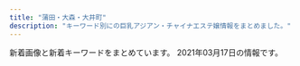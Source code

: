 ```yaml
---
title: "蒲田・大森・大井町"
description: "キーワード別にの巨乳アジアン・チャイナエステ嬢情報をまとめました。"
---
```


新着画像と新着キーワードをまとめています。
2021年03月17日の情報です。

<DmmAffiliateIns />
<KeywordTable
  shops={
    [
    {
        "name": "\u30d2\u30fc\u30ea\u30f3\u30b0\u611b",
        "img_links": [
            "http://www.healing-ai.net/images/icon_new.png",
            "http://eskk.healing-ai.net/uploads/2021/03/3.jpg",
            "http://eskk.healing-ai.net/uploads/2020/12/g2.jpg",
            "http://eskk.healing-ai.net/uploads/2019/12/1-1.jpg",
            "http://eskk.healing-ai.net/uploads/2019/05/ai1-1.jpg",
            "http://eskk.healing-ai.net/uploads/2020/01/g3.jpg",
            "https://www.a-side.com/ad/koko/include/banner/koko_200x40.png",
            "http://eskk.healing-ai.net/uploads/2019/06/g0.jpg",
            "http://eskk.healing-ai.net/uploads/2019/05/nana2.jpg",
            "http://www.healing-ai.net/images/img_mainvisual_03.png",
            "http://eskk.healing-ai.net/uploads/2019/05/ai2-1.jpg",
            "http://eskk.healing-ai.net/uploads/2021/03/2.jpg",
            "http://eskk.healing-ai.net/uploads/2020/12/g1.jpg",
            "http://eskk.healing-ai.net/uploads/2019/05/g4.jpg",
            "http://eskk.healing-ai.net/uploads/2019/05/nana3.jpg",
            "http://www.healing-ai.net/images/img_mainvisual_01.png",
            "http://eskk.healing-ai.net/uploads/2021/03/1.jpg",
            "http://eskk.healing-ai.net/uploads/2019/12/2-1.jpg",
            "http://eskk.healing-ai.net/uploads/2019/07/2.jpg",
            "http://eskk.healing-ai.net/uploads/2019/05/mika.jpg",
            "http://eskk.healing-ai.net/uploads/2020/01/g1.jpg",
            "http://eskk.healing-ai.net/uploads/2020/01/g2.jpg",
            "http://eskk.healing-ai.net/uploads/2021/03/4.jpg",
            "http://eskk.healing-ai.net/uploads/2019/05/g3.jpg",
            "http://eskk.healing-ai.net/uploads/2019/12/3.jpg",
            "http://eskk.healing-ai.net/uploads/2019/05/ai3.jpg",
            "http://eskk.healing-ai.net/uploads/2019/11/koko.jpg",
            "http://eskk.healing-ai.net/uploads/2019/07/3.jpg",
            "http://www.healing-ai.net/images/top2.png",
            "http://eskk.healing-ai.net/uploads/2020/10/g1.jpg",
            "http://eskk.healing-ai.net/uploads/2019/07/1.jpg",
            "http://eskk.healing-ai.net/uploads/g8-1.jpg",
            "http://www.healing-ai.net/images/img_mainvisual_02.png",
            "http://www.healing-ai.net/images/bnr_reserve_01.jpg"
        ],
        "url": "http://www.healing-ai.net/",
        "station": "JR\u84b2\u7530\u99c5\u6771\u53e3",
        "keywords": {
            "\u80f8": 1,
            "C": 11,
            "\u30bb\u30af\u30b7\u30fc": 2,
            "F": 4,
            "80": 3,
            "H": 3,
            "90": 2,
            "96": 3,
            "83": 6,
            "84": 2,
            "D": 4,
            "85": 7,
            "98": 2,
            "88": 2,
            "82": 5
        }
    },
    {
        "name": "\u604b",
        "station": "JR\u84b2\u7530\u99c5\u897f\u53e3",
        "img_links": [
            "http://www.majo.esjp.info/img/ttl_info.png",
            "http://www.majo.esjp.info/files/003-02.jpg",
            "http://www.majo.esjp.info/files/005-02.jpg",
            "http://www.majo.esjp.info/img/ttl_news.png",
            "http://www.majo.esjp.info/img/tel.png",
            "http://www.majo.esjp.info/img/goback.jpg",
            "http://www.majo.esjp.info/images/slider/2.jpg",
            "http://www.majo.esjp.info/img/pickup.jpg",
            "http://www.majo.esjp.info/images/slider/1.jpg",
            "http://www.majo.esjp.info/img/btn_side_mobile.jpg",
            "http://www.majo.esjp.info/files/005.jpg",
            "http://www.majo.esjp.info/files/003.jpg",
            "http://www.majo.esjp.info/images/slider/3.jpg"
        ],
        "keywords": {
            "87": 2,
            "C": 9,
            "D": 4,
            "85": 2
        },
        "url": "http://www.majo.esjp.info/"
    },
    {
        "station": "JR\u5927\u68ee\u99c5\u6771\u53e3",
        "keywords": {
            "C": 12
        },
        "img_links": [
            "http://es-refine.xyz/images/r3.jpg",
            "http://es-refine.xyz/images/a4.jpg",
            "http://es-refine.xyz/images/g7.jpg",
            "http://es-refine.xyz/images/a2.jpg",
            "http://es-refine.xyz/images/top.jpg",
            "http://es-refine.xyz/images/r2.jpg",
            "http://es-refine.xyz/images/a6.jpg",
            "http://es-refine.xyz/images/g.jpg",
            "http://es-refine.xyz/images/end.png",
            "http://es-refine.xyz/images/a3.jpg",
            "http://es-refine.xyz/images/4.jpg",
            "http://es-refine.xyz/images/tite-link.jpg",
            "http://es-refine.xyz/images/tite-staff.jpg",
            "http://es-refine.xyz/images/mobile.jpg",
            "http://es-refine.xyz/images/g6.jpg",
            "http://es-refine.xyz/images/3.jpg",
            "http://es-refine.xyz/images/g8.jpg",
            "http://es-refine.xyz/images/pickup_t.jpg",
            "http://es-refine.xyz/images/a5.jpg",
            "http://es-refine.xyz/images/g02.jpg",
            "http://es-refine.xyz/images/a1.jpg",
            "http://es-refine.xyz/images/g2.jpg"
        ],
        "name": "Refine\u30fb\u30ea\u30d5\u30a1\u30a4\u30f3",
        "url": "http://es-refine.xyz/"
    },
    {
        "name": "\u5922\u306e\u307e\u305f\u5922",
        "keywords": {
            "C": 19,
            "87": 1,
            "86": 4,
            "85": 3,
            "D": 3
        },
        "station": "JR\u84b2\u7530\u99c5\u897f\u53e3",
        "url": "http://yume-yume.info/",
        "img_links": [
            "http://yume-yume.info/img/st02.jpg",
            "http://yume-yume.info/img/s1.jpg",
            "http://yume-yume.info/img/mo.png",
            "http://yume-yume.info/img/s2.jpg",
            "http://yume-yume.info/img/sta2.jpg",
            "http://yume-yume.info/img/st01.jpg",
            "http://yume-yume.info/i/img/sta2.jpg",
            "http://yume-yume.info/img/st3.jpg",
            "http://yume-yume.info/img/s4.jpg",
            "http://yume-yume.info/i/img/r1.jpg",
            "http://yume-yume.info/img/st1.jpg",
            "http://yume-yume.info/i/img/sta3.jpg",
            "http://yume-yume.info/img/st4.jpg",
            "http://yume-yume.info/i/img/r4.jpg",
            "http://yume-yume.info/img/st2.jpg",
            "http://yume-yume.info/i/img/sta15.jpg",
            "http://yume-yume.info/i/img/r0.jpg",
            "http://yume-yume.info/img/s17.jpg",
            "http://yume-yume.info/img/sta15.jpg",
            "http://yume-yume.info/img/st17.jpg",
            "http://yume-yume.info/img/nos.jpg",
            "http://yume-yume.info/img/sta4.jpg",
            "http://yume-yume.info/img/sta17.jpg",
            "http://yume-yume.info/img/sta1.jpg",
            "http://a.jps.cm/yume/wp-content/uploads/sites/36/2020/12/2470AE4C-2A60-4C35-A4C8-043E2F5EF2BD.jpeg",
            "http://yume-yume.info/img/fla.jpg",
            "http://yume-yume.info/img/sta3.jpg",
            "http://yume-yume.info/img/st15.jpg",
            "http://yume-yume.info/i/img/sta17.jpg",
            "http://yume-yume.info/i/img/sta1.jpg",
            "http://yume-yume.info/img/s15.jpg",
            "http://yume-yume.info/img/botton.jpg",
            "http://yume-yume.info/img/s3.jpg",
            "http://yume-yume.info/i/img/sta4.jpg",
            "http://yume-yume.info/i/img/r2.jpg",
            "http://yume-yume.info/i/img/nos.jpg",
            "http://yume-yume.info/img/r9.jpg"
        ]
    },
    {
        "station": "JR\u84b2\u7530\u99c5\u6771\u53e3",
        "keywords": {
            "F": 1,
            "84": 1,
            "E": 3,
            "D": 2,
            "85": 6,
            "86": 1,
            "G": 2,
            "C": 1
        },
        "name": "\u30d5\u30ea\u30fc\u30b8\u30a2",
        "url": "http://freesia-este.com/",
        "img_links": [
            "http://freesia-este.com/staffPhoto/b20190811161616.jpg",
            "http://freesia-este.com/images/returnBtn.png",
            "http://freesia-este.com/images/access/04.jpg",
            "http://freesia-este.com/images/access/03.jpg",
            "http://freesia-este.com/staffPhoto/s20210303202650.jpg",
            "http://freesia-este.com/staffPhoto/s20190811160951.jpg",
            "http://freesia-este.com/staffPhoto/b20190811161355.jpg",
            "http://freesia-este.com/images/access/06.jpg",
            "http://freesia-este.com/staffPhoto/b20190811161143.jpg",
            "http://freesia-este.com/staffPhoto/s20210112143731.jpg",
            "http://freesia-este.com/staffPhoto/s20190811160854.jpg",
            "http://freesia-este.com/images/slider1/02.jpg",
            "http://freesia-este.com/images/slider1/01.jpg",
            "http://freesia-este.com/staffPhoto/s20190811161355.jpg",
            "http://freesia-este.com/images/access/05.jpg",
            "http://freesia-este.com/staffPhoto/b20190811160951.jpg",
            "http://freesia-este.com/staffPhoto/s20190811161616.jpg",
            "http://freesia-este.com/images/access/01.jpg",
            "http://freesia-este.com/staffPhoto/b20210303202540.jpg",
            "http://freesia-este.com/js/sliderLine/slide_next.png",
            "http://freesia-este.com/staffPhoto/b20190811160854.jpg",
            "http://freesia-este.com/staffPhoto/s20210309160439.jpg",
            "http://freesia-este.com/staffPhoto/s20210303202540.jpg",
            "http://freesia-este.com/js/sliderLine/slide_prev.png",
            "http://freesia-este.com/images/gallery1.png",
            "http://freesia-este.com/staffPhoto/b20210309160439.jpg",
            "http://freesia-este.com/staffPhoto/b20210112143731.jpg",
            "http://freesia-este.com/images/access/02.jpg",
            "http://freesia-este.com/staffPhoto/s20190811161143.jpg",
            "http://freesia-este.com/uploadfiles/images/campaignFreesiaEsteCom4.jpg",
            "http://freesia-este.com/staffPhoto/b20210303202650.jpg",
            "http://freesia-este.com/images/slider1/03.jpg"
        ]
    },
    {
        "url": "http://massage-esthe.pw/",
        "img_links": [
            "http://massage-esthe.pw/images/head_therapist.jpg",
            "http://massage-esthe.pw/images/cg03.jpg",
            "http://massage-esthe.pw/images/cg021.jpg",
            "http://massage-esthe.pw/images/cg01.jpg",
            "http://massage-esthe.pw/images/cg05.jpg",
            "http://massage-esthe.pw/images/cg06.jpg",
            "http://massage-esthe.pw/images/con02.jpg",
            "http://massage-esthe.pw/images/cg102.jpg",
            "http://massage-esthe.pw/images/mainvisual_02.jpg",
            "http://massage-esthe.pw/images/trigger.jpg",
            "http://massage-esthe.pw/images/cg08.jpg",
            "http://massage-esthe.pw/images/mainvisual_01_s.jpg",
            "http://massage-esthe.pw/images/con03.jpg",
            "http://massage-esthe.pw/images/sys03.jpg",
            "http://massage-esthe.pw/images/cg101.jpg",
            "http://massage-esthe.pw/images/head_interior.jpg",
            "http://massage-esthe.pw/images/req_03.jpg",
            "http://massage-esthe.pw/images/sw_tel.png",
            "http://massage-esthe.pw/images/icon_new.png",
            "http://massage-esthe.pw/images/cg09.jpg",
            "http://massage-esthe.pw/images/sys01.jpg",
            "http://massage-esthe.pw/images/con01.jpg",
            "http://massage-esthe.pw/images/cg02.jpg",
            "http://massage-esthe.pw/images/cg11.jpg",
            "http://massage-esthe.pw/images/cg10.jpg",
            "http://massage-esthe.pw/images/cg031.jpg",
            "http://massage-esthe.pw/images/cg04.jpg",
            "http://massage-esthe.pw/images/mainvisual_02_s.jpg",
            "http://massage-esthe.pw/images/sys02.jpg",
            "http://massage-esthe.pw/images/cg07.jpg",
            "http://massage-esthe.pw/images/cg091.jpg",
            "http://massage-esthe.pw/images/mainvisual_01.jpg",
            "http://massage-esthe.pw/images/sw_home.png"
        ],
        "keywords": {},
        "name": "\u30aa\u30ec\u306eHoney",
        "station": "JR\u84b2\u7530\u99c5\u897f\u53e3"
    },
    {
        "img_links": [
            "http://kira-kira.work/staff/neko.jpg",
            "http://kira-kira.work/images/news.jpg",
            "http://kira-kira.work/staff/yuri.jpg",
            "http://kira-kira.work/staff/rina.jpg",
            "http://kira-kira.work/staff/rumi.jpg",
            "http://kira-kira.work/images/sys1.jpg",
            "http://kira-kira.work/images/staff_t.jpg",
            "http://kira-kira.work/images/7.jpg",
            "http://kira-kira.work/images/8.jpg",
            "http://kira-kira.work/img/risa1.jpg",
            "http://kira-kira.work/images/mobile.jpg",
            "http://kira-kira.work/staff/yuyu.jpg",
            "http://kira-kira.work/img/rina1.jpg",
            "http://kira-kira.work/img/nana1.jpg",
            "http://kira-kira.work/img/rumi2.jpg",
            "http://kira-kira.work/images/6.jpg",
            "http://kira-kira.work/staff/risa.jpg",
            "http://kira-kira.work/images/int1.jpg",
            "http://kira-kira.work/images/9.jpg",
            "http://kira-kira.work/images/sys3.png",
            "http://kira-kira.work/images/sys2.jpg",
            "http://kira-kira.work/images/tg.jpg",
            "http://kira-kira.work/images/2.jpg",
            "http://kira-kira.work/img/rumi3.jpg",
            "http://kira-kira.work/img/neko1.jpg",
            "http://kira-kira.work/images/interior_t.jpg",
            "http://kira-kira.work/images/headline.jpg",
            "http://kira-kira.work/images/5.jpg",
            "http://kira-kira.work/images/rec2.jpg",
            "http://kira-kira.work/staff/ai.jpg",
            "http://kira-kira.work/images/int2.png",
            "http://kira-kira.work/img/rumi1.jpg",
            "http://kira-kira.work/images/head.jpg",
            "http://kira-kira.work/images/3.jpg",
            "http://kira-kira.work/staff/nana.jpg",
            "http://kira-kira.work/images/rec1.jpg",
            "http://kira-kira.work/img/ai1.jpg",
            "http://kira-kira.work/img/yuyu1.jpg",
            "http://kira-kira.work/img/yuri1.jpg",
            "http://kira-kira.work/images/4.jpg"
        ],
        "station": "JR\u84b2\u7530\u99c5\u6771\u53e3",
        "url": "http://kira-kira.work/",
        "name": "\u30ad\u30e9\u30ad\u30e9",
        "keywords": {}
    },
    {
        "station": "JR\u5927\u68ee\u99c5\u6771\u53e3",
        "img_links": [
            "http://heal-msg.com/staff/yuki/01.jpg",
            "http://heal-msg.com/staff/ruru/01.jpg",
            "http://heal-msg.com/images/staff_bj3.jpg",
            "http://heal-msg.com/images/news_bj3.jpg",
            "http://heal-msg.com/images/s_news.png",
            "http://heal-msg.com/images/s_staff.png",
            "http://heal-msg.com/images/staff0.jpg",
            "http://heal-msg.com/staff/yuyu/01.jpg",
            "http://heal-msg.com/images/kanban.jpg",
            "http://heal-msg.com/images/top.jpg",
            "http://heal-msg.com/images/s_link.png",
            "http://heal-msg.com/staff/rin/01.jpg"
        ],
        "keywords": {},
        "name": "Sweet Time",
        "url": "http://heal-msg.com/"
    },
    {
        "url": "http://pandora.esjp.xyz",
        "station": "JR\u5927\u68ee\u99c5\u5317\u53e3",
        "name": "\u30d1\u30f3\u30c9\u30e9",
        "img_links": [
            "http://pandora.esjp.xyz/images/pro_girl_line.png",
            "http://pandora.esjp.xyz/girl/4.jpg",
            "http://pandora.esjp.xyz/images/mobile.png",
            "http://pandora.esjp.xyz/girl/5.jpg",
            "http://pandora.esjp.xyz/images/tel.png",
            "http://pandora.esjp.xyz/girl/6.jpg",
            "http://pandora.esjp.xyz/images/return.png",
            "http://pandora.esjp.xyz/images/room/r1.jpg",
            "http://pandora.esjp.xyz/images/bar_staff.jpg",
            "http://pandora.esjp.xyz/girl/3.jpg",
            "http://pandora.esjp.xyz/images/room/r2.jpg"
        ],
        "keywords": {}
    },
    {
        "station": "JR\u84b2\u7530\u99c5\u6771\u53e3",
        "keywords": {
            "E": 8,
            "\u4e73": 4,
            "86": 24,
            "87": 20,
            "C": 37,
            "88": 10,
            "D": 16
        },
        "img_links": [
            "http://www.remonesthe.com/upload/girl/img02/img1_0013.jpg",
            "http://www.remonesthe.com/upload/girl/img01/img2_0019.jpg",
            "http://www.remonesthe.com/upload/girl/img03/img1_0008.jpg",
            "http://www.remonesthe.com/upload/girl/img02/img1_0021.jpg",
            "http://www.remonesthe.com/upload/girl/img05/img1_0016.jpg",
            "http://www.remonesthe.com/upload/girl/img_sch/img_sch_0015.jpg",
            "http://www.remonesthe.com/upload/girl/img01/img3_0008.jpg",
            "http://www.remonesthe.com/upload/girl/img05/img1_0018.jpg",
            "http://www.remonesthe.com/upload/girl/img03/img1_0007.jpg",
            "http://www.remonesthe.com/upload/girl/img03/img1_0015.jpg",
            "http://www.remonesthe.com/img/tit_profile.jpg",
            "http://www.remonesthe.com/upload/girl/img04/img1_0019.jpg",
            "http://www.remonesthe.com/upload/girl/img03/img1_0023.jpg",
            "http://www.remonesthe.com/upload/girl/img01/img2_0007.jpg",
            "http://www.remonesthe.com/upload/girl/img03/img1_0021.jpg",
            "http://www.remonesthe.com/upload/girl/img02/img1_0022.jpg",
            "http://www.remonesthe.com/img/main_top.png",
            "http://www.remonesthe.com/upload/girl/img_sch/img_sch_0022.jpg",
            "http://www.remonesthe.com/upload/girl/img01/img2_0008.jpg",
            "http://www.remonesthe.com/upload/girl/img_sch/img_sch_0019.jpg",
            "http://www.remonesthe.com/upload/girl/img02/img1_0008.jpg",
            "http://www.remonesthe.com/upload/girl/img05/img1_0015.jpg",
            "http://www.remonesthe.com/upload/girl/img04/img1_0015.jpg",
            "http://www.remonesthe.com/banner/koko_468x60.png",
            "http://www.remonesthe.com/upload/girl/img01/img1_0018.jpg",
            "http://www.remonesthe.com/upload/girl/img03/img1_0018.jpg",
            "http://www.remonesthe.com/upload/girl/img04/img1_0023.jpg",
            "http://www.remonesthe.com/upload/girl/img01/img1_0019.jpg",
            "http://www.remonesthe.com/upload/girl/img_list01/img_list_0023.jpg",
            "http://www.remonesthe.com/img/tit_staff.jpg",
            "http://www.remonesthe.com/upload/girl/img02/img3_0007.jpg",
            "http://www.remonesthe.com/upload/girl/img_sch/img_sch_0023.jpg",
            "http://www.remonesthe.com/upload/girl/img_sch/img_sch_0008.jpg",
            "http://www.remonesthe.com/upload/girl/img_sch/img_sch_0016.jpg",
            "http://www.remonesthe.com/upload/girl/img02/img1_0018.jpg",
            "http://www.remonesthe.com/upload/girl/img01/img1_0016.jpg",
            "http://www.remonesthe.com/upload/girl/img02/img3_0008.jpg",
            "http://www.remonesthe.com/upload/girl/img03/img1_0019.jpg",
            "http://www.remonesthe.com/img/pro_tit_name.jpg",
            "http://www.remonesthe.com/upload/girl/img_list01/img_list_0022.jpg",
            "http://www.remonesthe.com/img/pro_modoru.jpg",
            "http://www.remonesthe.com/upload/girl/img02/img2_0019.jpg",
            "http://www.remonesthe.com/upload/girl/img05/img1_0023.jpg",
            "http://www.remonesthe.com/upload/girl/img01/img3_0007.jpg",
            "http://www.remonesthe.com/upload/girl/img02/img2_0007.jpg",
            "http://www.remonesthe.com/upload/girl/img04/img1_0013.jpg",
            "http://www.remonesthe.com/upload/girl/img02/img1_0016.jpg",
            "http://www.remonesthe.com/upload/girl/img05/img1_0013.jpg",
            "http://www.remonesthe.com/upload/girl/img03/img1_0016.jpg",
            "http://www.remonesthe.com/upload/girl/img04/img1_0021.jpg",
            "http://www.remonesthe.com/upload/girl/img03/img1_0022.jpg",
            "http://www.remonesthe.com/upload/girl/img01/img1_0013.jpg",
            "http://www.remonesthe.com/upload/girl/img01/img1_0008.jpg",
            "http://www.remonesthe.com/upload/girl/img02/img2_0008.jpg",
            "http://www.remonesthe.com/upload/girl/img_sch/img_sch_0013.jpg",
            "http://www.remonesthe.com/upload/girl/img_sch/img_sch_0021.jpg",
            "http://www.remonesthe.com/upload/girl/img02/img1_0015.jpg",
            "http://www.remonesthe.com/upload/girl/img01/img1_0021.jpg",
            "http://www.remonesthe.com/upload/girl/img01/img1_0007.jpg",
            "http://www.remonesthe.com/upload/girl/img04/img1_0018.jpg",
            "http://www.remonesthe.com/upload/girl/img02/img1_0019.jpg",
            "http://www.remonesthe.com/upload/girl/img04/img1_0016.jpg",
            "http://www.remonesthe.com/upload/girl/img04/img1_0007.jpg",
            "http://www.remonesthe.com/upload/girl/img_sch/img_sch_0007.jpg",
            "http://www.remonesthe.com/upload/girl/img01/img1_0022.jpg",
            "http://www.remonesthe.com/upload/girl/img04/img1_0008.jpg",
            "http://www.remonesthe.com/upload/girl/img05/img1_0007.jpg",
            "http://www.remonesthe.com/img/pro_tit_size.jpg",
            "http://www.remonesthe.com/upload/girl/img04/img1_0022.jpg",
            "http://www.remonesthe.com/upload/girl/img05/img1_0008.jpg",
            "http://www.remonesthe.com/upload/girl/img_sch/img_sch_0018.jpg",
            "http://www.remonesthe.com/upload/girl/img05/img1_0021.jpg",
            "http://www.remonesthe.com/img/pro_tit_age.jpg",
            "http://www.remonesthe.com/upload/girl/img03/img1_0013.jpg",
            "http://www.remonesthe.com/upload/girl/img01/img1_0023.jpg",
            "http://www.remonesthe.com/upload/girl/img02/img1_0023.jpg",
            "http://www.remonesthe.com/upload/girl/img02/img1_0007.jpg",
            "http://www.remonesthe.com/upload/girl/img05/img1_0019.jpg",
            "http://www.remonesthe.com/upload/girl/img01/img1_0015.jpg",
            "http://www.remonesthe.com/upload/girl/img05/img1_0022.jpg"
        ],
        "url": "http://www.remonesthe.com/",
        "name": "LEMON*\u30ec\u30e2\u30f3"
    },
    {
        "station": "JR\u84b2\u7530\u99c5\u897f\u53e3",
        "keywords": {
            "85": 6,
            "C": 23,
            "87": 12,
            "86": 18,
            "84": 6,
            "83": 6,
            "D": 48
        },
        "url": "http://hana.ests.jp/",
        "img_links": [
            "http://hana.ests.jp/images/themes/blue/r3.jpg",
            "http://hana.ests.jp/images/themes/blue/no1.png",
            "http://hana.ests.jp/images/room2.jpg",
            "http://hana.ests.jp/photos/sites/38/2018/05/2018052410461655.jpg",
            "http://hana.ests.jp/photos/sites/38/2019/04/2019040810452923.jpg",
            "http://hana.ests.jp/images/themes/blue/s_link.png",
            "http://hana.ests.jp/images/themes/blue/s_staff.png",
            "http://hana.ests.jp/photos/sites/38/2018/10/2018102215070374.jpg",
            "http://hana.ests.jp/images/room4.jpg",
            "http://hana.ests.jp/photos/sites/38/2018/10/2018102215070310.jpg",
            "http://hana.ests.jp/images/themes/blue/s_zysx.png",
            "http://hana.ests.jp/images/themes/blue/s_pickup.png",
            "http://hana.ests.jp/photos/sites/38/2018/10/2018102212515098.jpg",
            "http://hana.ests.jp/images/themes/blue/no2.png",
            "http://hana.ests.jp/images/themes/blue/s_news.png",
            "http://hana.ests.jp/images/themes/blue/mobile.jpg",
            "http://hana.ests.jp/images/room3.jpg",
            "http://hana.ests.jp/photos/sites/38/2020/12/2020120114093027.jpg",
            "http://hana.ests.jp/images/themes/blue/line.png",
            "http://hana.ests.jp/images/themes/blue/s_ranking.png",
            "http://hana.ests.jp/images/themes/blue/s_newface.png",
            "http://hana.ests.jp/images/room1.jpg",
            "http://hana.ests.jp/photos/sites/38/2018/12/2018122818061554.jpg",
            "http://hana.ests.jp/photos/sites/38/2019/11/2019111817153489.jpg"
        ],
        "name": "\u83ef\u30fb\u306f\u306a"
    },
    {
        "station": "JR\u84b2\u7530\u99c5\u6771\u53e3",
        "img_links": [
            "http://www.es-kizuna.com/s/images/icon_staff.png",
            "http://www.es-kizuna.com/images/upload/thumb/906a0df423fbb2d3.jpg",
            "http://www.es-kizuna.com/images/upload/eb01fa6066ea365b.jpg",
            "http://www.es-kizuna.com/images/upload/thumb/35306ad0d9e9ff00.jpg",
            "http://www.es-kizuna.com/images/info_10.jpg",
            "http://www.es-kizuna.com/images/upload/5d70ee2b832fe6be.jpg",
            "http://www.es-kizuna.com/images/upload/thumb/c960f33dbf650433.jpg",
            "http://www.es-kizuna.com/images/upload/231cb96ee14483b0.jpg",
            "http://www.es-kizuna.com/images/acc_11.jpg",
            "http://www.es-kizuna.com/images/upload/thumb/8362069090b0f4f4.jpg",
            "http://www.es-kizuna.com/images/index_03.jpg",
            "http://www.es-kizuna.com/images/upload/thumb/af4e2bbad7299fcd.jpg",
            "http://www.es-kizuna.com/images/index_06.jpg",
            "http://www.es-kizuna.com/images/upload/cb8510a706fab39a.jpg",
            "http://www.es-kizuna.com/images/upload/thumb/03e6c9860ab53664.jpg",
            "http://www.es-kizuna.com/images/upload/176c5dafbf5a471f.jpg",
            "http://www.es-kizuna.com/s/images/icon_covergirl.png",
            "http://www.es-kizuna.com/images/upload/90479f4e0f80f012.jpg",
            "http://www.es-kizuna.com/s/images/r02.jpg",
            "http://www.es-kizuna.com/images/upload/thumb/e3d8e9cc1955e028.jpg",
            "http://www.es-kizuna.com/images/upload/51fd5ad614fd9171.jpg",
            "http://www.es-kizuna.com/images/upload/f3811fab31aee51b.jpg",
            "http://www.es-kizuna.com/s/images/r05.jpg",
            "http://www.es-kizuna.com/images/index_13.jpg",
            "http://www.es-kizuna.com/images/upload/thumb/3f05da7e8b1e2a64.jpg",
            "http://www.es-kizuna.com/images/link_10.jpg",
            "http://www.es-kizuna.com/s/girl/01.jpg",
            "http://www.es-kizuna.com/images/upload/cdfe0ac3b37d9e89.jpg",
            "http://www.es-kizuna.com/images/sys.jpg",
            "http://www.es-kizuna.com/images/index_02.jpg",
            "http://www.es-kizuna.com/images/upload/20f11bb41bae978b.jpg",
            "http://www.es-kizuna.com/s/images/icon_top.png",
            "http://www.es-kizuna.com/images/upload/7838ea888884524b.jpg",
            "http://www.es-kizuna.com/images/upload/thumb/eb01fa6066ea365b.jpg",
            "http://www.es-kizuna.com/images/upload/thumb/5f28f084cf9311ec.jpg",
            "http://www.es-kizuna.com/images/upload/thumb/176c5dafbf5a471f.jpg",
            "http://www.es-kizuna.com/images/upload/457777bab605fd6c.jpg",
            "http://www.es-kizuna.com/s/images/r03.jpg",
            "http://www.es-kizuna.com/images/index_04.jpg",
            "http://www.es-kizuna.com/images/upload/thumb/f3811fab31aee51b.jpg",
            "http://www.es-kizuna.com/girl/02.jpg",
            "http://www.es-kizuna.com/images/rec.jpg",
            "http://www.es-kizuna.com/images/upload/thumb/5d70ee2b832fe6be.jpg",
            "http://www.es-kizuna.com/images/upload/e3d8e9cc1955e028.jpg",
            "http://www.es-kizuna.com/images/upload/d01213120ad6a334.jpg",
            "http://www.es-kizuna.com/images/upload/4bb15c40db5d3b9b.jpg",
            "http://www.es-kizuna.com/images/upload/d60152fbb8818830.jpg",
            "http://www.es-kizuna.com/images/line.jpg",
            "http://www.es-kizuna.com/images/upload/thumb/cb8510a706fab39a.jpg",
            "http://www.es-kizuna.com/images/upload/thumb/51fd5ad614fd9171.jpg",
            "http://www.es-kizuna.com/images/upload/thumb/457777bab605fd6c.jpg",
            "http://www.es-kizuna.com/images/upload/816b7be31924a7a4.jpg",
            "http://www.es-kizuna.com/images/upload/thumb/4bb15c40db5d3b9b.jpg",
            "http://www.es-kizuna.com/images/upload/057f6eb7b663a5b2.jpg",
            "http://www.es-kizuna.com/images/upload/thumb/fc1e816a0e9f3d61.jpg",
            "http://www.es-kizuna.com/images/upload/3f05da7e8b1e2a64.jpg",
            "http://www.es-kizuna.com/images/upload/c960f33dbf650433.jpg",
            "http://www.es-kizuna.com/images/upload/thumb/0c3e441832e219b9.jpg",
            "http://www.es-kizuna.com/images/upload/thumb/d60152fbb8818830.jpg",
            "http://www.es-kizuna.com/images/upload/e7512ab59589d7df.jpg",
            "http://www.es-kizuna.com/images/upload/thumb/a276f4fa83885320.jpg",
            "http://www.es-kizuna.com/images/index_09.jpg",
            "http://www.es-kizuna.com/images/upload/03e6c9860ab53664.jpg",
            "http://www.es-kizuna.com/images/upload/thumb/cdfe0ac3b37d9e89.jpg",
            "http://www.es-kizuna.com/images/upload/thumb/048b127f7fe7756c.jpg",
            "http://www.es-kizuna.com/images/nei_13.jpg",
            "http://www.es-kizuna.com/images/upload/0c3e441832e219b9.jpg",
            "http://www.es-kizuna.com/images/index_08.jpg",
            "http://www.es-kizuna.com/images/upload/thumb/13be44c647bb867f.jpg",
            "http://www.es-kizuna.com/images/sys_10.jpg",
            "http://www.es-kizuna.com/images/upload/thumb/005440d58cf3c3e3.jpg",
            "http://www.es-kizuna.com/s/images/icon_tel.png",
            "http://www.es-kizuna.com/images/upload/af4e2bbad7299fcd.jpg",
            "http://www.es-kizuna.com/images/upload/thumb/d01213120ad6a334.jpg",
            "http://www.es-kizuna.com/images/01.jpg",
            "http://www.es-kizuna.com/images/upload/thumb/74cd025a30d9e087.jpg",
            "http://www.es-kizuna.com/s/images/r01.jpg",
            "http://www.es-kizuna.com/images/upload/thumb/20f11bb41bae978b.jpg",
            "http://www.es-kizuna.com/images/upload/thumb/231cb96ee14483b0.jpg",
            "http://www.es-kizuna.com/images/upload/8362069090b0f4f4.jpg",
            "http://www.es-kizuna.com/images/02.jpg",
            "http://www.es-kizuna.com/images/index_11.jpg",
            "http://www.es-kizuna.com/images/upload/thumb/70b3f2c5fd5ba3c2.jpg",
            "http://www.es-kizuna.com/images/upload/d9992ab71594c264.jpg",
            "http://www.es-kizuna.com/images/upload/thumb/2c3b2096bf7b4e42.jpg",
            "http://www.es-kizuna.com/images/index_05.jpg",
            "http://www.es-kizuna.com/images/upload/thumb/6453e2e9c3a4d010.jpg",
            "http://www.es-kizuna.com/images/upload/4e06a72d8daae521.jpg",
            "http://www.es-kizuna.com/images/upload/thumb/d9992ab71594c264.jpg",
            "http://www.es-kizuna.com/images/upload/thumb/4e06a72d8daae521.jpg",
            "http://www.es-kizuna.com/images/upload/0e136c01c9b7ee9f.jpg",
            "http://www.es-kizuna.com/images/upload/thumb/325450f713ec1345.jpg",
            "http://www.es-kizuna.com/images/upload/906a0df423fbb2d3.jpg",
            "http://www.es-kizuna.com/images/upload/512a839e9f628217.jpg",
            "http://www.es-kizuna.com/images/upload/thumb/0e136c01c9b7ee9f.jpg",
            "http://www.es-kizuna.com/images/upload/a3fc0798b98de17a.jpg",
            "http://www.es-kizuna.com/images/upload/thumb/a3fc0798b98de17a.jpg",
            "http://www.es-kizuna.com/images/upload/thumb/90479f4e0f80f012.jpg",
            "http://www.es-kizuna.com/images/upload/thumb/e7512ab59589d7df.jpg",
            "http://www.es-kizuna.com/images/rec_10.jpg",
            "http://www.es-kizuna.com/images/acc_10.jpg",
            "http://www.es-kizuna.com/images/upload/thumb/816b7be31924a7a4.jpg",
            "http://www.es-kizuna.com/s/images/icon_topics.png",
            "http://www.es-kizuna.com/images/upload/6453e2e9c3a4d010.jpg",
            "http://www.es-kizuna.com/images/upload/thumb/512a839e9f628217.jpg",
            "http://www.es-kizuna.com/images/staff_10.jpg",
            "http://www.es-kizuna.com/images/upload/a276f4fa83885320.jpg",
            "http://www.es-kizuna.com/images/upload/thumb/057f6eb7b663a5b2.jpg",
            "http://www.es-kizuna.com/images/upload/thumb/51167bb9818d647a.jpg",
            "http://www.es-kizuna.com/s/images/icon_info.png",
            "http://www.es-kizuna.com/images/upload/70b3f2c5fd5ba3c2.jpg",
            "http://www.es-kizuna.com/images/index_07.jpg",
            "http://www.es-kizuna.com/images/upload/thumb/7838ea888884524b.jpg",
            "http://www.es-kizuna.com/images/upload/74cd025a30d9e087.jpg"
        ],
        "name": "\u4fe1\u8afe",
        "keywords": {
            "\u30bb\u30af\u30b7\u30fc": 1,
            "86": 16,
            "D": 46,
            "E": 12,
            "88": 6,
            "87": 10,
            "84": 4,
            "85": 38,
            "C": 16
        },
        "url": "http://www.es-kizuna.com/"
    },
    {
        "url": "http://www.oasis.maesjp.com/",
        "keywords": {
            "86": 8,
            "87": 8,
            "C": 24,
            "85": 24,
            "D": 16
        },
        "img_links": [
            "http://www.oasis.maesjp.com/images/r02.jpg",
            "http://www.oasis.maesjp.com/files/002.jpg",
            "http://www.oasis.maesjp.com/files/005.jpg",
            "http://www.oasis.maesjp.com/images/rsubt2.png",
            "http://www.oasis.maesjp.com/images/b-tel.png",
            "http://www.oasis.maesjp.com/images/m2.jpg",
            "http://www.oasis.maesjp.com/images/rsubt6.png",
            "http://www.oasis.maesjp.com/images/rsubt7.png",
            "http://www.oasis.maesjp.com/images/slider-img001.jpg",
            "http://www.oasis.maesjp.com/images/r03.jpg",
            "http://www.oasis.maesjp.com/files/005-02.jpg",
            "http://www.oasis.maesjp.com/images/r04.jpg",
            "http://www.oasis.maesjp.com/images/rsubt3.png",
            "http://www.oasis.maesjp.com/files/004.jpg",
            "http://www.oasis.maesjp.com/files/001.jpg",
            "http://www.oasis.maesjp.com/files/004-02.jpg",
            "http://www.oasis.maesjp.com/images/rsubt5.png",
            "http://www.oasis.maesjp.com/images/m1.jpg",
            "http://www.oasis.maesjp.com/images/m4.jpg",
            "http://www.oasis.maesjp.com/images/rsubt1.png",
            "http://www.oasis.maesjp.com/images/slider-img002.jpg",
            "http://www.oasis.maesjp.com/files/003.jpg",
            "http://www.oasis.maesjp.com/images/m3.jpg",
            "http://www.oasis.maesjp.com/images/m6.jpg",
            "http://www.oasis.maesjp.com/images/r01.jpg",
            "http://www.oasis.maesjp.com/files/002-02.jpg",
            "http://www.oasis.maesjp.com/images/b-online.png",
            "http://www.oasis.maesjp.com/photo_news/upimg/112116017a8c0c8986_0.jpg",
            "http://www.oasis.maesjp.com/images/rsubt4.png",
            "http://www.oasis.maesjp.com/files/001-02.jpg",
            "http://www.oasis.maesjp.com/files/003-02.jpg",
            "http://www.oasis.maesjp.com/images/tel2.png"
        ],
        "station": "JR\u5927\u4e95\u753a\u99c5\u4e2d\u592e\u53e3",
        "name": "\u30aa\u30a2\u30b7\u30b9"
    },
    {
        "station": "JR\u84b2\u7530\u99c5\u897f\u53e3",
        "name": "\u30cf\u30cb\u30fc\u30ba",
        "url": "http://www.honeys.relaxmens.com/",
        "keywords": {
            "86": 4,
            "87": 8,
            "D": 6,
            "C": 6
        },
        "img_links": [
            "http://www.honeys.relaxmens.com/files/002-02.jpg",
            "http://www.honeys.relaxmens.com/images/m-head01.jpg",
            "http://www.honeys.relaxmens.com/files/004.jpg",
            "http://www.honeys.relaxmens.com/files/006-02.jpg",
            "http://www.honeys.relaxmens.com/files/005.jpg",
            "http://www.honeys.relaxmens.com/images/m-top003.jpg",
            "http://www.honeys.relaxmens.com/photo_news/upimg/854156035cd1560893_0.jpg",
            "http://www.honeys.relaxmens.com/files/002-03.jpg",
            "http://www.honeys.relaxmens.com/files/004-02.jpg",
            "http://www.honeys.relaxmens.com/images/call.png",
            "http://www.honeys.relaxmens.com/files/005-03.jpg",
            "http://www.honeys.relaxmens.com/images/foot01.jpg",
            "http://www.honeys.relaxmens.com/files/003-02.jpg",
            "http://www.honeys.relaxmens.com/files/003.jpg",
            "http://www.honeys.relaxmens.com/files/004-03.jpg",
            "http://www.honeys.relaxmens.com/photo_news/upimg/1223560260d4dabadb_0.jpg",
            "http://www.honeys.relaxmens.com/images/m-top004.jpg",
            "http://www.honeys.relaxmens.com/files/001-02.jpg",
            "http://www.honeys.relaxmens.com/files/003-03.jpg",
            "http://www.honeys.relaxmens.com/files/006.jpg",
            "http://www.honeys.relaxmens.com/files/006-03.jpg",
            "http://www.honeys.relaxmens.com/files/002.jpg",
            "http://www.honeys.relaxmens.com/files/001-03.jpg",
            "http://www.honeys.relaxmens.com/files/001.jpg",
            "http://www.honeys.relaxmens.com/files/005-02.jpg"
        ]
    },
    {
        "keywords": {
            "85": 26,
            "87": 8,
            "83": 2,
            "C": 18,
            "D": 33,
            "88": 2,
            "E": 9,
            "86": 20
        },
        "url": "http://www.e-uluru.info/",
        "station": "JR\u84b2\u7530\u99c5\u6771\u53e3",
        "name": "\u7f8e\u7409\u7409",
        "img_links": [
            "http://www.e-uluru.info/images/upload/thumb/30e7a9b6a2619196.jpg",
            "http://www.e-uluru.info/images/upload/thumb/98ac232614327354.jpg",
            "http://www.e-uluru.info/images/upload/2e83ce7f87e28c10.jpg",
            "http://www.e-uluru.info/images/upload/ebc831946fdc3143.jpg",
            "http://www.e-uluru.info/images/pro.jpg",
            "http://www.e-uluru.info/images/upload/thumb/f436fca81b34a90a.jpg",
            "http://www.e-uluru.info/girl/020.jpg",
            "http://www.e-uluru.info/girl/032.jpg",
            "http://www.e-uluru.info/images/upload/2951922eff997d84.jpg",
            "http://www.e-uluru.info/images/upload/98ac232614327354.jpg",
            "http://www.e-uluru.info/images/upload/08e930d29f9d5b3e.jpg",
            "http://www.e-uluru.info/images/upload/thumb/288f933e02c0cf58.jpg",
            "http://www.e-uluru.info/images/r05.jpg",
            "http://www.e-uluru.info/girl/014.jpg",
            "http://www.e-uluru.info/s/images/r02.jpg",
            "http://www.e-uluru.info/images/upload/c8b0d079c922b041.jpg",
            "http://www.e-uluru.info/images/upload/30e7a9b6a2619196.jpg",
            "http://www.e-uluru.info/images/upload/thumb/056ff3de81fe9024.jpg",
            "http://www.e-uluru.info/images/upload/288f933e02c0cf58.jpg",
            "http://www.e-uluru.info/images/upload/73a690610b4828e0.jpg",
            "http://www.e-uluru.info/images/rec_09.png",
            "http://www.e-uluru.info/images/upload/thumb/d33358c73f674e0d.jpg",
            "http://www.e-uluru.info/girl/033.jpg",
            "http://www.e-uluru.info/images/upload/f436fca81b34a90a.jpg",
            "http://www.e-uluru.info/images/upload/d4a6c5a9e3801cc7.jpg",
            "http://www.e-uluru.info/girl/019.jpg",
            "http://www.e-uluru.info/girl/07.jpg",
            "http://www.e-uluru.info/images/upload/db7023b92ef16bbc.jpg",
            "http://www.e-uluru.info/images/index_12.png",
            "http://www.e-uluru.info/images/upload/thumb/08e930d29f9d5b3e.jpg",
            "http://www.e-uluru.info/images/upload/thumb/ad830a43974bad03.jpg",
            "http://www.e-uluru.info/images/index_02.png",
            "http://www.e-uluru.info/images/upload/thumb/c8b0d079c922b041.jpg",
            "http://www.e-uluru.info/images/index_05.png",
            "http://www.e-uluru.info/s/images/icon_staff.png",
            "http://www.e-uluru.info/s/images/icon_covergirl.png",
            "http://www.e-uluru.info/images/upload/thumb/e8b0d029c217c7cc.jpg",
            "http://www.e-uluru.info/s/images/r05.jpg",
            "http://www.e-uluru.info/images/upload/90eec703fb0861db.jpg",
            "http://www.e-uluru.info/images/index_06.png",
            "http://www.e-uluru.info/s/images/r03.jpg",
            "http://www.e-uluru.info/images/index_07.png",
            "http://www.e-uluru.info/images/upload/thumb/a86dfeb81b8ab370.jpg",
            "http://www.e-uluru.info/images/sys_08.png",
            "http://www.e-uluru.info/images/upload/1ddb0f728d864feb.jpg",
            "http://www.e-uluru.info/images/index_03.png",
            "http://www.e-uluru.info/images/upload/a86dfeb81b8ab370.jpg",
            "http://www.e-uluru.info/images/upload/thumb/c7886d02d33ae09c.jpg",
            "http://www.e-uluru.info/images/upload/b5241af23f911574.jpg",
            "http://www.e-uluru.info/girl/018.jpg",
            "http://www.e-uluru.info/s/images/r01.jpg",
            "http://www.e-uluru.info/images/upload/539dd2297c44dec2.jpg",
            "http://www.e-uluru.info/images/upload/71169c7f826021d0.jpg",
            "http://www.e-uluru.info/images/upload/056ff3de81fe9024.jpg",
            "http://www.e-uluru.info/i/girl/013.jpg",
            "http://www.e-uluru.info/girl/028.jpg",
            "http://www.e-uluru.info/girl/034.jpg",
            "http://www.e-uluru.info/images/staff_08.png",
            "http://www.e-uluru.info/images/upload/8ee8987b2165d4fc.jpg",
            "http://www.e-uluru.info/s/images/icon_topics.png",
            "http://www.e-uluru.info/images/upload/thumb/db7023b92ef16bbc.jpg",
            "http://www.e-uluru.info/images/index_13.png",
            "http://www.e-uluru.info/images/upload/a944203deb9da4de.jpg",
            "http://www.e-uluru.info/images/upload/thumb/7a73ef7475560f16.jpg",
            "http://www.e-uluru.info/images/upload/thumb/b5241af23f911574.jpg",
            "http://www.e-uluru.info/images/upload/ad830a43974bad03.jpg",
            "http://www.e-uluru.info/s/images/icon_top.png",
            "http://www.e-uluru.info/images/upload/thumb/9e6373c225b7bc51.jpg",
            "http://www.e-uluru.info/images/r01.jpg",
            "http://www.e-uluru.info/images/upload/thumb/24e3367119cd81d4.jpg",
            "http://www.e-uluru.info/images/r02.jpg",
            "http://www.e-uluru.info/images/upload/thumb/71169c7f826021d0.jpg",
            "http://www.e-uluru.info/girl/06.jpg",
            "http://www.e-uluru.info/girl/016.jpg",
            "http://www.e-uluru.info/images/upload/b71e9dc3cfa0f9b4.jpg",
            "http://www.e-uluru.info/girl/031.jpg",
            "http://www.e-uluru.info/images/upload/thumb/539dd2297c44dec2.jpg",
            "http://www.e-uluru.info/images/upload/thumb/2e83ce7f87e28c10.jpg",
            "http://www.e-uluru.info/images/upload/9e6373c225b7bc51.jpg",
            "http://www.e-uluru.info/images/index_11.png",
            "http://www.e-uluru.info/images/upload/7a73ef7475560f16.jpg",
            "http://www.e-uluru.info/images/index_08.png",
            "http://www.e-uluru.info/images/upload/thumb/b71e9dc3cfa0f9b4.jpg",
            "http://www.e-uluru.info/images/upload/c7886d02d33ae09c.jpg",
            "http://www.e-uluru.info/images/upload/a42cde1d7d7ca5c0.jpg",
            "http://www.e-uluru.info/girl/024.jpg",
            "http://www.e-uluru.info/s/girl/01.jpg",
            "http://www.e-uluru.info/images/index_01.png",
            "http://www.e-uluru.info/images/upload/thumb/1ddb0f728d864feb.jpg",
            "http://www.e-uluru.info/images/upload/03b615dbd4a8d4e4.jpg",
            "http://www.e-uluru.info/girl/015.jpg",
            "http://www.e-uluru.info/images/upload/thumb/73a690610b4828e0.jpg",
            "http://www.e-uluru.info/girl/030.jpg",
            "http://www.e-uluru.info/images/upload/thumb/90eec703fb0861db.jpg",
            "http://www.e-uluru.info/images/upload/thumb/f642dd084fb225c9.jpg",
            "http://www.e-uluru.info/images/upload/thumb/12cb1bdfa779a5e6.jpg",
            "http://www.e-uluru.info/images/upload/thumb/d4a6c5a9e3801cc7.jpg",
            "http://www.e-uluru.info/images/upload/e8b0d029c217c7cc.jpg",
            "http://www.e-uluru.info/images/upload/thumb/a42cde1d7d7ca5c0.jpg",
            "http://www.e-uluru.info/images/upload/thumb/ebc831946fdc3143.jpg",
            "http://www.e-uluru.info/images/rec_08.png",
            "http://www.e-uluru.info/images/upload/thumb/8ee8987b2165d4fc.jpg",
            "http://www.e-uluru.info/s/images/icon_info.png",
            "http://www.e-uluru.info/images/upload/thumb/a944203deb9da4de.jpg",
            "http://www.e-uluru.info/girl/013.jpg",
            "http://www.e-uluru.info/images/upload/thumb/03b615dbd4a8d4e4.jpg",
            "http://www.e-uluru.info/girl/012.jpg",
            "http://www.e-uluru.info/images/upload/12cb1bdfa779a5e6.jpg",
            "http://www.e-uluru.info/images/index_04.png",
            "http://www.e-uluru.info/images/info_08.png",
            "http://www.e-uluru.info/images/upload/f642dd084fb225c9.jpg",
            "http://www.e-uluru.info/images/info01.png",
            "http://www.e-uluru.info/s/images/icon_tel.png",
            "http://www.e-uluru.info/girl/021.jpg",
            "http://www.e-uluru.info/images/upload/thumb/2951922eff997d84.jpg",
            "http://www.e-uluru.info/girl/01.jpg",
            "http://www.e-uluru.info/images/r03.jpg",
            "http://www.e-uluru.info/images/upload/24e3367119cd81d4.jpg",
            "http://www.e-uluru.info/images/upload/d33358c73f674e0d.jpg"
        ]
    },
    {
        "station": "JR\u84b2\u7530\u99c5\u6771\u53e3",
        "name": "\u30af\u30ed\u30fc\u30d0\u30fc",
        "img_links": [
            "http://koinohana.work/_src/36226841/sign-1.jpg",
            "http://koinohana.work/_src/36226864/img20170726111759249054.png",
            "http://koinohana.work/_src/36226873/_dsf9382.jpg",
            "http://koinohana.work/_src/36226828/img20170725121742291421.png",
            "http://koinohana.work/_src/36226906/unnamed_20190718154717292.jpg",
            "http://koinohana.work/_src/36226816/3.png",
            "http://koinohana.work/_src/36226825/_dsf3390.jpg",
            "http://koinohana.work/_src/36246119/sign.png",
            "http://koinohana.work/_src/38032166/9768defd8834a0030b5a45ab7a03e1f.jpg",
            "http://koinohana.work/_src/36226859/sign.png",
            "http://koinohana.work/_src/36226893/img_3017.jpg",
            "http://koinohana.work/_src/36226877/_dsf9383.jpg",
            "http://koinohana.work/_src/36246044/1-1zh4152j12m.jpg",
            "http://koinohana.work/_src/36226857/img20170725223357156708.png",
            "http://koinohana.work/_src/37023059/img20191113142809054841.png",
            "http://koinohana.work/_src/36226826/_dsf3394.jpg",
            "http://koinohana.work/_src/36226881/img20170726235401893025.png",
            "http://koinohana.work/_src/36226814/2.png",
            "http://koinohana.work/_src/36226912/cam_20191016232507186.jpg",
            "http://koinohana.work/_src/36226818/4.png",
            "http://koinohana.work/_src/36226820/1.png",
            "http://koinohana.work/_src/36226879/_dsf9385.jpg",
            "http://koinohana.work/_src/36226810/cam_20191016232507186.jpg",
            "http://koinohana.work/_src/36226869/img20170726235401893025.png",
            "http://koinohana.work/_src/36226848/sign-1.jpg",
            "http://koinohana.work/_src/36246043/1-1zh4152j12m.jpg",
            "http://koinohana.work/_src/36226875/_dsf9378.jpg",
            "http://koinohana.work/_src/36246047/1-1zh91451294d.jpg",
            "http://koinohana.work/_src/36226827/_dsf3386.jpg",
            "http://koinohana.work/_src/36226809/_x1m6343.jpg",
            "http://koinohana.work/_src/38032167/9768defd8834a0030b5a45ab7a03e1f.jpg",
            "http://koinohana.work/_src/36246048/1-1zh91451294d.jpg",
            "http://koinohana.work/_src/36226808/img_2990.jpg",
            "http://koinohana.work/_src/36226812/top1.1.png",
            "http://koinohana.work/_src/36226894/img_2891.jpg",
            "http://koinohana.work/_src/36226885/sign.png",
            "http://koinohana.work/_src/36226831/news.png",
            "http://koinohana.work/_src/36226907/unnamed_20190718154717292.jpg",
            "http://koinohana.work/_src/36226822/5.png"
        ],
        "url": "http://koinohana.work/",
        "keywords": {}
    },
    {
        "name": "\u8776\u604b\u82b1",
        "keywords": {},
        "station": "JR\u84b2\u7530\u99c5\u897f\u53e3",
        "img_links": [],
        "url": "http://momi-este.com/"
    },
    {
        "keywords": {},
        "img_links": [],
        "name": "\u30d4\u30f3\u30afgirl",
        "station": "JR\u5927\u4e95\u753a\u99c5\u897f\u53e3",
        "url": "http://pinkgirl.iest.info/"
    },
    {
        "img_links": [
            "http://lucky.geo.jp/dozdLZQPkhPUwC2.png",
            "http://lucky.geo.jp/vis_theptframe.png",
            "http://lucky.geo.jp/2/uploadimg/1565558725.jpg",
            "http://lucky.geo.jp/2/uploadimg/1593756798.jpg",
            "http://lucky.geo.jp/2/uploadimg/1610946975.jpeg",
            "http://lucky.geo.jp/2/uploadimg/1574764277.jpg",
            "http://lucky.geo.jp/int1.png",
            "http://lucky.geo.jp/2/uploadimg/1589888939.jpg",
            "http://lucky.geo.jp/2/uploadimg/1565950572.jpg",
            "http://lucky.geo.jp/2/uploadimg/1610000464.jpeg",
            "http://lucky.geo.jp/2/uploadimg/1593756884.jpg",
            "http://lucky.geo.jp/2/uploadimg/1615487001.jpeg",
            "http://lucky.geo.jp/2/uploadimg/1597029716.jpg",
            "http://lucky.geo.jp/2/uploadimg/1613285139.jpeg",
            "https://LUCKY.pwchp.com/images/vis_theptframe.png",
            "http://lucky.geo.jp/2/uploadimg/1596225793.jpg"
        ],
        "url": "http://lucky.geo.jp/",
        "keywords": {
            "87": 20,
            "92": 10,
            "C": 40,
            "83": 40,
            "D": 30,
            "E": 20,
            "90": 30,
            "85": 20
        },
        "name": "LUCKY \uff5e\u30e9\u30c3\u30ad\u30fc\uff5e",
        "station": "JR\u84b2\u7530\u99c5\u897f\u53e3"
    },
    {
        "name": "CoCo.\u30a4\u30a4\u306d!",
        "station": "JR\u84b2\u7530\u99c5\u897f\u53e3",
        "url": "http://u-care.ests.jp/",
        "img_links": [
            "http://u-care.ests.jp/photos/sites/36/2019/07/2019072818341268.jpg",
            "http://u-care.ests.jp/images/pick_bj1.jpg",
            "http://u-care.ests.jp/photos/sites/36/2019/07/2019072818372591.jpg",
            "http://u-care.ests.jp/photos/sites/36/2021/02/2021020516324022.jpg",
            "http://u-care.ests.jp/images/s_link.jpg",
            "http://u-care.ests.jp/photos/sites/36/2021/02/2021020516323421.jpg",
            "http://u-care.ests.jp/images/1.jpg",
            "http://u-care.ests.jp/photos/sites/36/2020/12/2020120314112720.jpg",
            "http://u-care.ests.jp/photos/sites/36/2019/07/2019072818341881.jpg",
            "http://u-care.ests.jp/images/s1.png",
            "http://u-care.ests.jp/photos/sites/36/2019/11/2019110314145767.jpg",
            "http://u-care.ests.jp/images/new.jpg",
            "http://u-care.ests.jp/photos/sites/36/2019/07/201907281834129.jpg",
            "http://u-care.ests.jp/photos/sites/36/2020/10/2020101014510564.jpeg",
            "http://u-care.ests.jp/images/s_pick.jpg",
            "http://u-care.ests.jp/images/nbj1.jpg",
            "http://u-care.ests.jp/images/room5.jpg",
            "http://u-care.ests.jp/images/s.png",
            "http://u-care.ests.jp/images/s_staff.jpg",
            "http://u-care.ests.jp/photos/sites/36/2020/12/2020120616170454.jpeg",
            "http://u-care.ests.jp/images/pick_bj3.jpg",
            "http://u-care.ests.jp/photos/sites/36/2019/07/2019072818340893.jpg",
            "http://u-care.ests.jp/photos/sites/36/2020/12/2020120314113358.jpg",
            "http://u-care.ests.jp/images/hua.png",
            "http://u-care.ests.jp/images/room4.jpg",
            "http://u-care.ests.jp/images/s_face.jpg",
            "http://u-care.ests.jp/photos/sites/36/2020/10/2020100919485084.jpeg",
            "http://u-care.ests.jp/photos/sites/36/2020/05/2020052816205245.jpeg",
            "http://u-care.ests.jp/images/cocoiineputiandian.jpg",
            "http://u-care.ests.jp/images/room1.jpg",
            "http://u-care.ests.jp/photos/sites/36/2020/01/2020012715190245.jpg",
            "http://u-care.ests.jp/images/twitter.jpg",
            "http://u-care.ests.jp/images/a.png",
            "http://u-care.ests.jp/photos/sites/36/2020/01/2020012715190876.jpg",
            "http://u-care.ests.jp/images/mobile.jpg",
            "http://u-care.ests.jp/photos/sites/36/2019/07/2019072818340741.jpg",
            "http://u-care.ests.jp/photos/sites/36/2019/11/2019110314145623.jpg",
            "http://u-care.ests.jp/images/nbj3.jpg",
            "http://u-care.ests.jp/photos/sites/36/2019/07/2019072818341331.jpg",
            "http://u-care.ests.jp/images/b.png",
            "http://u-care.ests.jp/photos/sites/36/2020/11/2020112313091813.jpg",
            "http://u-care.ests.jp/photos/sites/36/2019/07/2019072818341463.jpg",
            "http://u-care.ests.jp/photos/sites/36/2019/07/201907281834152.jpg",
            "http://u-care.ests.jp/images/room3.jpg",
            "http://u-care.ests.jp/images/room6.jpg",
            "http://u-care.ests.jp/images/room2.jpg",
            "http://u-care.ests.jp/images/s_blog.jpg",
            "http://u-care.ests.jp/images/top.png",
            "http://u-care.ests.jp/photos/sites/36/2020/12/2020120314112231.jpg",
            "http://u-care.ests.jp/photos/sites/36/2020/11/2020112313092447.jpg"
        ],
        "keywords": {
            "86": 36,
            "D": 94,
            "E": 10,
            "87": 46,
            "C": 10,
            "85": 22,
            "89": 10
        }
    },
    {
        "name": "\u30b9\u30a4\u30ab",
        "url": "http://suica.jpn.cm/",
        "keywords": {
            "87": 2,
            "86": 4,
            "85": 4,
            "D": 12,
            "E": 2,
            "91": 2,
            "80": 2
        },
        "station": "JR\u5927\u4e95\u753a\u99c5\u4e2d\u592e\u53e3",
        "img_links": [
            "http://suica.jpn.cm/photos/sites/3/2020/08/2020081512300276.jpg",
            "http://suica.jpn.cm/images/top.jpg",
            "http://suica.jpn.cm/photos/sites/3/2021/03/2021031016020743.jpg",
            "http://suica.jpn.cm/photos/sites/3/2021/03/202103131725332.jpg",
            "http://suica.jpn.cm/photos/sites/3/2020/08/2020082117404189.jpg",
            "http://suica.jpn.cm/images/2.jpg",
            "http://suica.jpn.cm/photos/sites/3/2021/03/2021031015535435.jpg",
            "http://suica.jpn.cm/photos/sites/3/2020/08/202008191308233.jpg",
            "http://suica.jpn.cm/photos/sites/3/2020/08/2020081512285962.jpg",
            "http://suica.jpn.cm/photos/sites/3/2020/08/2020081913081756.jpg",
            "http://suica.jpn.cm/images/1.jpg",
            "http://suica.jpn.cm/photos/sites/3/2021/03/2021031317253231.jpg",
            "http://suica.jpn.cm/photos/sites/3/2020/08/202008151230107.jpg",
            "http://suica.jpn.cm/photos/sites/3/2020/11/2020111415465544.jpg",
            "http://suica.jpn.cm/photos/sites/3/2020/11/2020111415464983.jpg",
            "http://suica.jpn.cm/photos/sites/3/2020/08/2020081512295237.jpg",
            "http://suica.jpn.cm/images/news.png",
            "http://suica.jpn.cm/images/top1.jpg",
            "https://www.a-side.com/ad/koko/include/banner/koko_468x60.png",
            "http://suica.jpn.cm/photos/sites/3/2021/03/2021031317253455.jpg",
            "http://suica.jpn.cm/photos/sites/3/2020/08/2020081913081173.jpg",
            "http://suica.jpn.cm/photos/sites/3/2020/08/2020081512284950.jpg",
            "http://suica.jpn.cm/photos/sites/3/2020/08/2020082117403663.jpg",
            "http://suica.jpn.cm/photos/sites/3/2020/08/2020081512284124.jpg",
            "http://suica.jpn.cm/images/info.jpg",
            "http://suica.jpn.cm/images/s_reruit.png",
            "http://suica.jpn.cm/photos/sites/3/2021/03/2021031317253248.jpg",
            "http://suica.jpn.cm/images/s_staff.png"
        ]
    },
    {
        "name": "\u30b3\u30b9\u30e2\u30b9",
        "img_links": [
            "http://www.cosmos.relaxjp.info/files/001.jpg",
            "http://www.cosmos.relaxjp.info/files/002.jpg",
            "http://www.cosmos.relaxjp.info/images/call_sp.png",
            "http://www.cosmos.relaxjp.info/files/003.jpg",
            "http://www.cosmos.relaxjp.info/common/img/shop/r2.jpg",
            "http://www.cosmos.relaxjp.info/common/img/shop/r3.jpg",
            "http://www.cosmos.relaxjp.info/common/img/image1.jpg",
            "http://www.cosmos.relaxjp.info/common/img/shop/r4.jpg",
            "http://www.cosmos.relaxjp.info/files/004.jpg",
            "http://www.cosmos.relaxjp.info/files/006.jpg",
            "http://www.cosmos.relaxjp.info/common/img/top_img001.png",
            "http://www.cosmos.relaxjp.info/files/005.jpg",
            "http://www.cosmos.relaxjp.info/common/img/shop/r1.jpg",
            "http://www.cosmos.relaxjp.info/common/img/image3.jpg",
            "http://www.cosmos.relaxjp.info/common/img/image2.jpg"
        ],
        "url": "http://www.cosmos.relaxjp.info/",
        "keywords": {
            "C": 13
        },
        "station": "JR\u5927\u68ee\u99c5\u897f\u53e3"
    },
    {
        "url": "http://www.tokyo-0001.xyz/",
        "img_links": [
            "http://www.tokyo-0001.xyz/img/girls05.jpg",
            "http://www.tokyo-0001.xyz/img/bnr01.jpg",
            "http://www.tokyo-0001.xyz/img/ttl-03.png",
            "http://www.tokyo-0001.xyz/img/girls01.jpg",
            "http://www.tokyo-0001.xyz/img/girls04.jpg",
            "http://www.tokyo-0001.xyz/img/girls06.jpg",
            "http://www.tokyo-0001.xyz/img/img3.jpg",
            "http://www.tokyo-0001.xyz/img/bnr02.jpg",
            "http://www.tokyo-0001.xyz/img/img2.jpg",
            "http://www.tokyo-0001.xyz/img/girls02.jpg",
            "http://www.tokyo-0001.xyz/img/ttl-02.png",
            "http://www.tokyo-0001.xyz/img/girls03.jpg",
            "http://www.tokyo-0001.xyz/img/img-txt-01.png",
            "http://www.tokyo-0001.xyz/img/ttl-04.png",
            "http://www.tokyo-0001.xyz/img/bnr00.jpg",
            "http://www.tokyo-0001.xyz/img/ttl-01.png",
            "http://www.tokyo-0001.xyz/img/img1.jpg"
        ],
        "name": "NEW\u30a4\u30d6",
        "station": "JR\u84b2\u7530\u99c5\u897f\u53e3",
        "keywords": {}
    },
    {
        "img_links": [
            "http://tsuya.este.work/s_shedule.jpg",
            "http://tsuya.este.work/2019072403203754.jpg",
            "http://tsuya.este.work/room1.jpg",
            "http://tsuya.este.work/room3.jpg",
            "http://tsuya.este.work/mobile.jpg",
            "http://tsuya.este.work/miho.jpg",
            "http://tsuya.este.work/1.jpg",
            "http://tsuya.este.work/room2.jpg",
            "http://tsuya.este.work/s_news.jpg",
            "http://tsuya.este.work/top.jpg",
            "http://tsuya.este.work/s_staff.jpg",
            "http://tsuya.este.work/2020070203014158.jpg",
            "http://tsuya.este.work/202007020301278.jpg",
            "http://tsuya.este.work/room4.jpg"
        ],
        "url": "http://tsuya.este.work/",
        "station": "JR\u84b2\u7530\u99c5\u897f\u53e3",
        "name": "\u8276 \uff5e\u3064\u3084\uff5e",
        "keywords": {
            "85": 4,
            "D": 16,
            "87": 8,
            "86": 4,
            "C": 10
        }
    },
    {
        "name": "Princess",
        "station": "JR\u84b2\u7530\u99c5\u897f\u53e3",
        "keywords": {
            "86": 1,
            "85": 4,
            "D": 14,
            "91": 4,
            "88": 5
        },
        "url": "http://www.es-princess.com/",
        "img_links": [
            "http://es-princess.com/images/index_07.jpg",
            "http://www.es-princess.com/images/index_01.jpg",
            "http://www.es-princess.com/images/staff_13.jpg",
            "http://www.es-princess.com/images/index_36.jpg",
            "http://www.es-princess.com/s/images/okubokomachi.jpg",
            "http://www.es-princess.com/images/upload/thumb/977b6b56e17935b8.jpg",
            "http://www.es-princess.com/images/index_34.jpg",
            "http://www.es-princess.com/s/images/t3.jpg",
            "http://www.es-princess.com/images/upload/thumb/4caabf554de9febf.jpg",
            "http://www.es-princess.com/s/image/nav_manga.png",
            "http://www.es-princess.com/images/upload/thumb/5a01d26b03ae3963.jpg",
            "http://www.es-princess.com/s/images/slider/3.jpg",
            "http://www.es-princess.com/images/upload/thumb/8daadfa86c3af0ee.jpg",
            "http://www.es-princess.com/images/upload/thumb/abb982c0ed8c784a.jpg",
            "http://www.es-princess.com/images/upload/thumb/7358bb17b522d506.jpg",
            "http://www.es-princess.com/images/info_13.jpg",
            "http://www.es-princess.com/images/index_07.jpg",
            "http://www.es-princess.com/images/upload/thumb/99ff32906f064430.jpg",
            "http://www.es-princess.com/images/index_31.jpg",
            "http://www.es-princess.com/images/upload/thumb/9081c49e0239e8dc.jpg",
            "http://www.es-princess.com/images/upload/thumb/befa35bfd3fcc1cf.jpg",
            "http://www.es-princess.com/images/index_23.jpg",
            "http://www.es-princess.com/images/index_27.jpg",
            "http://www.es-princess.com/images/upload/thumb/123b8dc1f8010cd7.jpg",
            "http://www.es-princess.com/s/image/nav_cast.png",
            "http://www.es-princess.com/s/images/slider/prev.png",
            "http://www.es-princess.com/s/image/nav_hotel.png",
            "http://www.es-princess.com/images/rec.jpg",
            "http://www.es-princess.com/images/foot_34.jpg",
            "http://www.es-princess.com/images/upload/thumb/d7645c329c045bbf.jpg",
            "http://www.es-princess.com/images/upload/thumb/05aaf6a4110be4ac.jpg",
            "http://www.es-princess.com/images/index_35.jpg",
            "http://www.es-princess.com/images/index_21.jpg",
            "http://www.es-princess.com/images/upload/thumb/199865d366667d99.jpg",
            "http://www.es-princess.com/images/upload/thumb/33b8e868c76e480e.jpg",
            "http://www.es-princess.com/s/uploads/02.jpg",
            "http://www.es-princess.com/s/images/service_03.png",
            "http://www.es-princess.com/girl/01.jpg",
            "http://www.es-princess.com/images/index_29.jpg",
            "http://www.es-princess.com/s/images/iphone.png",
            "http://www.es-princess.com/s/images/t8.jpg",
            "http://www.es-princess.com/images/upload/thumb/34d0c1f12f3d1581.jpg",
            "http://www.es-princess.com/images/index_17.jpg",
            "http://www.es-princess.com/images/index_06.jpg",
            "http://www.es-princess.com/images/upload/thumb/140d1b4166940516.jpg",
            "http://www.es-princess.com/images/03.jpg",
            "http://www.es-princess.com/images/upload/thumb/667df216753c34cf.jpg",
            "http://www.es-princess.com/images/upload/thumb/a73cd0efe4586362.jpg",
            "http://www.es-princess.com/s/images/service_01.png",
            "http://www.es-princess.com/images/upload/thumb/570cec0ed7dbb299.jpg",
            "http://www.es-princess.com/images/index_25.jpg",
            "http://www.es-princess.com/images/upload/thumb/b673f5c7b6c0c654.jpg",
            "http://www.es-princess.com/s/images/tel.png",
            "http://www.es-princess.com/s/uploads/04.jpg",
            "http://www.es-princess.com/s/images/service_07.png",
            "http://www.es-princess.com/s/image/nav_sys.png",
            "http://www.es-princess.com/s/images/t4.jpg",
            "http://www.es-princess.com/s/uploads/01.jpg",
            "http://www.es-princess.com/images/upload/thumb/c191f88ab8347247.jpg",
            "http://www.es-princess.com/images/index_02.jpg",
            "http://www.es-princess.com/images/upload/thumb/314d78dc282a338e.jpg",
            "http://www.es-princess.com/images/upload/thumb/28d10c17ec4ef55b.jpg",
            "http://www.es-princess.com/images/info.jpg",
            "http://www.es-princess.com/images/index_04.jpg",
            "http://www.es-princess.com/images/upload/thumb/5e0537ee102a37b1.jpg",
            "http://www.es-princess.com/s/images/slider/2.jpg",
            "http://www.es-princess.com/images/upload/thumb/18e6044b88e2d742.jpg",
            "http://www.es-princess.com/images/upload/thumb/0403172defd2aa75.jpg",
            "http://www.es-princess.com/images/upload/thumb/d0adbd6a55204cc6.jpg",
            "http://www.es-princess.com/images/rec_13.jpg",
            "http://www.es-princess.com/images/upload/thumb/c9fd1fe34ca64bc2.png",
            "http://www.es-princess.com/images/upload/thumb/4fbbf39dbb4b5671.jpeg",
            "http://www.es-princess.com/images/upload/thumb/a77e3ba56953c62a.jpg",
            "http://www.es-princess.com/images/index_28.jpg",
            "http://www.es-princess.com/images/upload/thumb/966442429a421ade.jpg",
            "http://www.es-princess.com/images/upload/thumb/1a80890acbd23f61.jpg",
            "http://www.es-princess.com/images/index_05.jpg",
            "http://www.es-princess.com/images/upload/thumb/440836ac204e3ae6.jpg",
            "http://www.es-princess.com/s/images/pc.png",
            "http://www.es-princess.com/images/upload/thumb/fac24168ab90cc92.jpg",
            "http://es-princess.com/images/index_06.jpg",
            "http://www.es-princess.com/images/upload/thumb/380cd518ae78d99c.jpg",
            "http://www.es-princess.com/images/upload/thumb/b5e216c30766fe2c.jpg",
            "http://www.es-princess.com/s/images/t1.jpg",
            "http://www.es-princess.com/s/images/top_2.jpg",
            "http://www.es-princess.com/images/index_18.jpg",
            "http://www.es-princess.com/s/image/nav_topics.png",
            "http://www.es-princess.com/images/index_15.jpg",
            "http://www.es-princess.com/s/uploads/02a.jpg",
            "http://www.es-princess.com/images/upload/thumb/ba9e1b4477f15b72.jpg",
            "http://www.es-princess.com/images/upload/thumb/026f0a00a7ebcac9.jpg",
            "http://www.es-princess.com/s/images/t5.jpg",
            "http://www.es-princess.com/images/upload/thumb/cc93f6d3b2f1a8dd.jpg",
            "http://www.es-princess.com/s/image/nav_top.png",
            "http://www.es-princess.com/s/images/slider/next.png",
            "http://www.es-princess.com/s/images/t7.jpg",
            "http://www.es-princess.com/s/images/slider/1.jpg",
            "http://www.es-princess.com/images/index_24.jpg",
            "http://www.es-princess.com/s/images/t6.jpg",
            "http://www.es-princess.com/images/index_19.jpg",
            "http://www.es-princess.com/images/index_03.jpg",
            "http://www.es-princess.com/s/images/t2.jpg",
            "http://www.es-princess.com/images/01.jpg",
            "http://www.es-princess.com/images/02.jpg",
            "http://www.es-princess.com/images/index_13.jpg",
            "http://www.es-princess.com/images/upload/thumb/af672e0eb7d28ee6.jpg"
        ]
    },
    {
        "station": "JR\u84b2\u7530\u99c5\u897f\u53e3",
        "img_links": [
            "http://kinraku.este88.com/gals/momo1.jpg",
            "http://kinraku.este88.com/img/header02.jpg",
            "http://kinraku.este88.com/gals/rara1.jpg",
            "http://kinraku.este88.com/gals/yuri1.jpg",
            "http://kinraku.este88.com/gals/risa1.jpg",
            "http://kinraku.este88.com/img/header03.jpg",
            "http://kinraku.este88.com/images/sp02.jpg",
            "http://kinraku.este88.com/img/header01.jpg",
            "http://kinraku.este88.com/img/header00.jpg",
            "http://kinraku.este88.com/gals/yuyu1.jpg",
            "http://kinraku.este88.com/gals/kiki1.jpg"
        ],
        "keywords": {},
        "url": "http://kinraku.este88.com/",
        "name": "\u91d1\u697d-\u30ad\u30f3\u30e9\u30af-"
    },
    {
        "keywords": {},
        "station": "JR\u5927\u68ee\u99c5\u6771\u53e3",
        "img_links": [
            "http://yuyudou.com/images/home/top6.jpg",
            "http://yuyudou.com/images/top_flash_03.jpg",
            "http://yuyudou.com/images/gallery/gallery_01.png",
            "http://yuyudou.com/images/index_an/index_bn_06.png",
            "http://yuyudou.com/images/top_flash_01.jpg",
            "http://yuyudou.com/images/home/index_29.png",
            "http://yuyudou.com/images/home/index_59.png",
            "http://yuyudou.com/images/home/index_010.png",
            "http://yuyudou.com/images/home/index_63.png",
            "http://yuyudou.com/images/index_an/index_an_05.png",
            "http://yuyudou.com/images/home/index_05.png",
            "http://yuyudou.com/images/index_an/index_bn_01.png",
            "http://yuyudou.com/images/index_an/index_bn_02.png",
            "http://yuyudou.com/images/home/index_012.png",
            "http://yuyudou.com/images/home/top5.jpg",
            "http://yuyudou.com/images/index_an/index_an_04.png",
            "http://yuyudou.com/images/index_an/index_an_02.png",
            "http://yuyudou.com/images/index_an/index_an_03.png",
            "http://yuyudou.com/images/index_an/index_bn_03.png",
            "http://yuyudou.com/images/index_an/index_bn_05.png",
            "http://yuyudou.com/images/home/index_011.png",
            "http://yuyudou.com/images/index_an/index_an_01.png",
            "http://yuyudou.com/images/index_an/index_an_07.png",
            "http://yuyudou.com/images/home/top.jpg",
            "http://yuyudou.com/images/home/index_09.png",
            "http://yuyudou.com/images/home/top7.jpg",
            "http://yuyudou.com/images/home/index_07.png",
            "http://yuyudou.com/images/home/index_39.png",
            "http://yuyudou.com/images/headerParts01.png",
            "http://yuyudou.com/images/top_flash_02.jpg",
            "http://yuyudou.com/images/index_an/index_an_06.png",
            "http://yuyudou.com/images/index_an/index_bn_07.png"
        ],
        "url": "http://yuyudou.com/",
        "name": "\u7652\u7652\u5802"
    },
    {
        "img_links": [
            "http://spa-omori.com/wp-content/uploads/2021/03/mmexport1615287725391-1.jpg",
            "http://spa-omori.com/wp-content/uploads/2019/10/mmexport1562577297511.jpg",
            "http://spa-omori.com/wp-content/uploads/2020/11/1614933554895.jpg",
            "http://spa-omori.com/wp-content/uploads/2019/10/mmexport1571245049830.jpg",
            "http://spa-omori.com/wp-content/uploads/2019/10/w1.png",
            "http://spa-omori.com/wp-content/uploads/2019/10/d2.jpg",
            "http://spa-omori.com/wp-content/uploads/2019/10/mmexport1571245061102.jpg",
            "http://spa-omori.com/wp-content/themes/Aaron/picture/sign-1558966169128.png",
            "http://spa-omori.com/wp-content/uploads/2019/10/123b.png",
            "http://spa-omori.com/wp-content/themes/Aaron/picture/zi_staff-1558966169073.png",
            "http://spa-omori.com/wp-content/uploads/2019/10/c2.jpg",
            "http://spa-omori.com/wp-content/themes/Aaron/picture/sign-1558966169044.png",
            "http://spa-omori.com/wp-content/themes/Aaron/picture/sign-1558972223845.png",
            "http://spa-omori.com/wp-content/themes/Aaron/picture/line-1558972223845.jpg",
            "http://spa-omori.com/wp-content/uploads/2019/10/1_20190531100800502-155897222384-1.jpg",
            "http://spa-omori.com/wp-content/uploads/2019/10/123456.jpg",
            "http://spa-omori.com/wp-content/themes/Aaron/picture/sign-1558966169098.png",
            "http://spa-omori.com/wp-content/uploads/2020/01/mmexport1611389971637.jpg",
            "http://spa-omori.com/wp-content/themes/Aaron/picture/s_news-1558972223845.png",
            "http://spa-omori.com/wp-content/uploads/2019/10/b2.jpg",
            "http://spa-omori.com/wp-content/uploads/2019/10/1_20190531100800502-155896616907.jpg",
            "http://spa-omori.com/wp-content/themes/Aaron/picture/sign-1558966169073.png",
            "http://spa-omori.com/wp-content/uploads/2020/06/Screenshot_20200609-151824.png",
            "http://spa-omori.com/wp-content/themes/Aaron/picture/line1-1558966169073.png",
            "http://spa-omori.com/wp-content/uploads/2020/03/1601219223755.jpg",
            "http://spa-omori.com/wp-content/themes/Aaron/picture/sign-1558966169154.png",
            "http://spa-omori.com/wp-content/uploads/2020/12/1607832354643.jpg",
            "http://spa-omori.com/wp-content/uploads/2019/10/Screenshot_20191110-183022.png",
            "http://spa-omori.com/wp-content/uploads/2019/10/mmexport1571245064770.jpg",
            "http://spa-omori.com/wp-content/uploads/2019/12/mmexport1575894629655.jpg"
        ],
        "station": "JR\u5927\u68ee\u99c5\u897f\u53e3",
        "name": "\u30b7\u30fc\u30af\u30ec\u30c3\u30c8\u30d5\u30a1\u30f3\u30bf\u30b8\u30fc",
        "keywords": {
            "\u30bb\u30af\u30b7\u30fc": 3
        },
        "url": "http://spa-omori.com/"
    },
    {
        "img_links": [
            "http://sweet-room.iest.info/images/link_nav02.png",
            "http://sweet-room.iest.info/images/tit_face.png",
            "http://sweet-room.iest.info/photos/sites/45/2020/06/2020061905042547.jpg",
            "http://sweet-room.iest.info/images/tit_news.png",
            "http://sweet-room.iest.info/photos/sites/45/2020/06/2020060101255477.jpg",
            "http://sweet-room.iest.info/images/link_nav06.png",
            "http://sweet-room.iest.info/images/link_nav04.png",
            "http://sweet-room.iest.info/photos/sites/45/2020/10/2020101602210311.jpg",
            "http://sweet-room.iest.info/images/mobile.png",
            "http://sweet-room.iest.info/photos/sites/45/2020/07/2020071806023078.jpg",
            "http://sweet-room.iest.info/photos/sites/45/2020/06/2020062203413777.jpg",
            "http://sweet-room.iest.info/photos/sites/45/2020/06/2020062208210048.jpg",
            "http://sweet-room.iest.info/photos/sites/45/2020/06/2020060305422558.jpg",
            "http://sweet-room.iest.info/images/tit_staff.png",
            "http://sweet-room.iest.info/images/link_nav01.png",
            "http://sweet-room.iest.info/images/link_nav03.png",
            "http://sweet-room.iest.info/photos/sites/45/2020/06/2020061905050838.jpg",
            "http://sweet-room.iest.info/photos/sites/45/2020/07/202007180602350.jpg",
            "http://sweet-room.iest.info/photos/sites/45/2020/07/2020072906584693.jpg",
            "http://sweet-room.iest.info/images/link_nav05.png",
            "http://sweet-room.iest.info/images/top.png"
        ],
        "keywords": {
            "87": 12,
            "85": 24,
            "83": 12,
            "86": 36,
            "88": 12,
            "C": 16,
            "D": 108,
            "89": 12
        },
        "station": "JR\u84b2\u7530\u99c5\u897f\u53e3",
        "name": "SWEET ROOM",
        "url": "http://sweet-room.iest.info/"
    },
    {
        "img_links": [
            "http://pro-akasuri.net/pic/pic4.jpg",
            "http://pro-akasuri.net/images/banners/top2.png",
            "http://pro-akasuri.net/images/banners/eyecatch4.jpg",
            "http://pro-akasuri.net/images/banners/b-3f.png",
            "http://pro-akasuri.net/images/banners/1.png",
            "http://pro-akasuri.net/images/banners/pic3.jpg",
            "http://pro-akasuri.net/images/banners/top1.jpg",
            "http://pro-akasuri.net/staff/staff13.jpg",
            "http://pro-akasuri.net/staff/staff9.jpg",
            "http://pro-akasuri.net/pic/pic7.jpg",
            "http://pro-akasuri.net/images/banners/b-credit.png",
            "http://pro-akasuri.net/images/banners/pic2.jpg",
            "http://pro-akasuri.net/images/banners/bill.jpg",
            "http://pro-akasuri.net/staff/staff7.jpg",
            "http://pro-akasuri.net/pic/pic5.jpg",
            "http://pro-akasuri.net/staff/staff11.jpg",
            "http://pro-akasuri.net/images/banners/eyecatch1.jpg",
            "https://ranking-deli.jp/assets/img/user/link/2020bnr04.jpg",
            "http://pro-akasuri.net/images/banners/side-oil.png",
            "http://pro-akasuri.net/images/banners/pic4.jpg",
            "http://pro-akasuri.net/staff/staff1.jpg",
            "http://pro-akasuri.net/images/banners/b-tel.png",
            "http://pro-akasuri.net/pic/pic6.jpg",
            "http://pro-akasuri.net/pic/pic3.jpg",
            "http://pro-akasuri.net/staff/staff5.jpg",
            "http://pro-akasuri.net/images/banners/2.png",
            "http://pro-akasuri.net/pic/pic8.jpg",
            "http://pro-akasuri.net/images/banners/3.png",
            "http://pro-akasuri.net/pic/pic1.jpg",
            "http://pro-akasuri.net/staff/staff10.jpg",
            "http://pro-akasuri.net/pic/pic2.jpg",
            "http://pro-akasuri.net/images/banners/pic1.jpg",
            "http://pro-akasuri.net/staff/staff6.jpg"
        ],
        "url": "http://pro-akasuri.net/",
        "name": "No1\u30fb\u30ca\u30f3\u30d0\u30fc\u30ef\u30f3",
        "station": "JR\u84b2\u7530\u99c5\u897f\u53e3",
        "keywords": {}
    },
    {
        "url": "http://onlyone.jpn.vin/",
        "station": "JR\u5927\u4e95\u753a\u99c5",
        "img_links": [
            "http://onlyone.jpn.vin/photos/sites/58/2020/06/2020062506024979.jpg",
            "http://onlyone.jpn.vin/images/nei_bj1.png",
            "http://onlyone.jpn.vin/photos/sites/58/2020/10/2020100207070197.jpg",
            "http://onlyone.jpn.vin/images/mobile.jpg",
            "http://onlyone.jpn.vin/photos/sites/58/2020/06/202006250602504.jpg",
            "http://onlyone.jpn.vin/photos/sites/58/2020/09/2020092305431071.jpg",
            "http://onlyone.jpn.vin/images/room5.jpg",
            "http://onlyone.jpn.vin/images/end.png",
            "http://onlyone.jpn.vin/images/room3.jpg",
            "http://onlyone.jpn.vin/images/s_staff.png",
            "http://onlyone.jpn.vin/photos/sites/58/2020/10/202010300420109.jpg",
            "http://onlyone.jpn.vin/images/top.png",
            "http://onlyone.jpn.vin/photos/sites/58/2020/12/2020121505432512.jpg",
            "http://onlyone.jpn.vin/photos/sites/58/2020/06/2020062506024983.jpg",
            "http://onlyone.jpn.vin/images/s_link.png",
            "http://onlyone.jpn.vin/images/room1.jpg",
            "http://onlyone.jpn.vin/photos/sites/58/2020/10/2020103004200463.jpg",
            "http://onlyone.jpn.vin/images/news.png",
            "http://onlyone.jpn.vin/images/room2.jpg",
            "http://onlyone.jpn.vin/photos/sites/58/2020/06/202006250602509.jpg"
        ],
        "name": "Only One",
        "keywords": {
            "D": 7,
            "C": 1,
            "85": 2,
            "86": 6
        }
    },
    {
        "keywords": {},
        "url": "http://sh-sumairu.work/",
        "name": "\u30b9\u30de\u30a4\u30eb",
        "img_links": [
            "http://sh-sumairu.work/uploads/191211/1-191211140S1194.jpg",
            "http://sh-sumairu.work/uploads/210119/1-2101191H10H45.jpg",
            "http://sh-sumairu.work/uploads/171031/1-1G0311G505933.jpg",
            "http://sh-sumairu.work/uploads/171031/1-1G0311G344914.jpg",
            "http://sh-sumairu.work/templets/default/pc/picture/s_pick.png",
            "http://sh-sumairu.work/uploads/180227/1-1P22G40S5448.jpg",
            "http://sh-sumairu.work/uploads/171031/1-1G0311G556445.jpg",
            "http://sh-sumairu.work/uploads/171031/1-1G0311G4095M.jpg",
            "http://sh-sumairu.work/templets/default/pc/picture/staffs.png",
            "http://sh-sumairu.work/uploads/180612/1-1P6121601061c.jpg",
            "http://sh-sumairu.work/templets/default/pc/picture/s_news.png",
            "http://sh-sumairu.work/uploads/181128/1-1Q12Q62QK29.jpg",
            "http://sh-sumairu.work/uploads/allimg/180612/1-1P612160305350.jpg",
            "http://sh-sumairu.work/uploads/181114/1-1Q11412563D55.jpg",
            "http://sh-sumairu.work/uploads/180612/1-1P612160029349.jpg",
            "http://sh-sumairu.work/templets/default/pc/picture/face.png",
            "http://sh-sumairu.work/uploads/171031/1-1G0311G531445.jpg",
            "http://sh-sumairu.work/templets/default/pc/picture/s_staff.png",
            "http://sh-sumairu.work/templets/default/pc/picture/end1.jpg",
            "http://sh-sumairu.work/uploads/200821/1-200R10ZQ14K.jpg",
            "http://sh-sumairu.work/uploads/181114/1-1Q114124Z0411.jpg",
            "http://sh-sumairu.work/uploads/191022/1-191022133S3B2.jpg",
            "http://sh-sumairu.work/uploads/191211/1-191211140J3640.jpg"
        ],
        "station": "JR\u5927\u68ee\u99c5\u6771\u53e3"
    },
    {
        "img_links": [
            "http://www.hounoka.com/smart/eri.jpg",
            "http://www.hounoka.com/smart/top-tab-returan.jpg",
            "http://www.hounoka.com/massage-de_88_31.jpg",
            "http://www.hounoka.com/corona-taisaku2.jpg",
            "http://www.hounoka.com/smart/corona-taisaku2.jpg"
        ],
        "station": "JR\u5927\u4e95\u753a\u99c5",
        "name": "\u307b\u306e\u304b",
        "url": "http://www.hounoka.com/",
        "keywords": {}
    },
    {
        "station": "JR\u84b2\u7530\u99c5\u6771\u53e3",
        "img_links": [
            "http://iyashi-kaori.net/uploads/iyashikaori/2019/10/ggg.jpg",
            "http://iyashi-kaori.net/uploads/iyashikaori/2012/03/l-6.jpg",
            "http://iyashi-kaori.net/uploads/iyashikaori/2021/02/1.jpg",
            "http://iyashi-kaori.net/uploads/iyashikaori/2012/03/s-2.jpg",
            "http://iyashi-kaori.net/uploads/iyashikaori/2019/08/1.jpg",
            "http://iyashi-kaori.net/uploads/iyashikaori/2012/03/l-3.jpg",
            "http://iyashi-kaori.net/uploads/iyashikaori/2012/03/l-5.jpg",
            "http://iyashi-kaori.net/uploads/iyashikaori/2012/03/s-4.jpg",
            "http://iyashi-kaori.net/uploads/iyashikaori/2012/03/end1.jpg",
            "http://iyashi-kaori.net/uploads/iyashikaori/2019/02/000023.jpg",
            "http://iyashi-kaori.net/uploads/iyashikaori/images/bg.png",
            "http://iyashi-kaori.net/uploads/iyashikaori/2016/09/s__21340164111.jpg",
            "http://iyashi-kaori.net/uploads/iyashikaori/2012/03/s-1.jpg",
            "http://iyashi-kaori.net/uploads/iyashikaori/2019/08/staff.jpg",
            "http://iyashi-kaori.net/uploads/iyashikaori/2015/07/s__636519102.jpg",
            "http://iyashi-kaori.net/uploads/iyashikaori/2012/03/s-5.jpg",
            "http://iyashi-kaori.net/uploads/iyashikaori/2012/03/s-6.jpg",
            "http://iyashi-kaori.net/uploads/iyashikaori/2012/03/l-4.jpg",
            "http://iyashi-kaori.net/uploads/iyashikaori/2012/03/l-2.jpg",
            "http://iyashi-kaori.net/uploads/iyashikaori/2019/08/11.jpg",
            "http://iyashi-kaori.net/uploads/iyashikaori/2012/03/index_l2.jpg",
            "http://iyashi-kaori.net/uploads/iyashikaori/2019/11/staff-old.jpg",
            "http://iyashi-kaori.net/uploads/iyashikaori/2017/11/000023.jpg",
            "http://iyashi-kaori.net/uploads/iyashikaori/2012/03/top.jpg",
            "http://iyashi-kaori.net/uploads/iyashikaori/2018/10/yuka002.jpg",
            "http://iyashi-kaori.net/uploads/iyashikaori/2012/03/l-1.jpg",
            "http://iyashi-kaori.net/uploads/iyashikaori/2017/11/000013.jpg",
            "http://iyashi-kaori.net/uploads/iyashikaori/2012/03/s-3.jpg"
        ],
        "keywords": {
            "D": 1,
            "C": 7
        },
        "name": "\u7652\u3057\u306e\u99a8",
        "url": "http://iyashi-kaori.net/"
    },
    {
        "img_links": [
            "http://www.dream-ai.net/images/p-r.png",
            "http://www.dream-ai.net/images/lu1.jpg",
            "http://www.dream-ai.net/images/g6.jpg",
            "http://www.dream-ai.net/images/end.png",
            "http://www.dream-ai.net/images/myk3.jpg",
            "http://www.dream-ai.net/images/lu3.jpg",
            "http://www.dream-ai.net/images/tit-new.png",
            "http://www.dream-ai.net/images/tel1.png",
            "http://www.dream-ai.net/images/g61.jpg",
            "http://www.dream-ai.net/images/mimi2.jpg",
            "http://www.dream-ai.net/images/s1.jpg",
            "http://www.dream-ai.net/images/g22.jpg",
            "http://www.dream-ai.net/images/tit-newface.png",
            "http://www.dream-ai.net/images/yuna.jpg",
            "http://www.dream-ai.net/images/miyo2.jpg",
            "http://www.dream-ai.net/images/g0.jpg",
            "http://www.dream-ai.net/images/tite-link.png",
            "http://www.dream-ai.net/images/mimi3.jpg",
            "http://www.dream-ai.net/images/baner2.jpg",
            "http://www.dream-ai.net/images/n-01.png",
            "http://www.dream-ai.net/images/baner3.jpg",
            "http://www.dream-ai.net/images/yuyu1.jpg",
            "http://www.dream-ai.net/images/g62.jpg",
            "http://www.dream-ai.net/images/s3.jpg",
            "http://www.dream-ai.net/images/yuyu2.jpg",
            "http://www.dream-ai.net/images/yuna2.jpg",
            "http://www.dream-ai.net/images/tel2.png",
            "http://www.dream-ai.net/images/n-03.png",
            "http://www.dream-ai.net/images/g2.jpg",
            "http://www.dream-ai.net/images/myk2.jpg",
            "http://www.dream-ai.net/images/mobile.png",
            "http://www.dream-ai.net/images/g23.jpg",
            "http://www.dream-ai.net/images/mimi1.jpg",
            "http://www.dream-ai.net/images/s2.jpg",
            "http://www.dream-ai.net/images/miyo3.jpg",
            "http://www.dream-ai.net/images/baner.jpg",
            "http://www.dream-ai.net/images/pick.png",
            "http://www.dream-ai.net/images/s6.jpg",
            "http://www.dream-ai.net/images/s4.jpg",
            "http://www.dream-ai.net/images/s5.jpg",
            "http://www.dream-ai.net/images/tite-staff.png",
            "http://www.dream-ai.net/images/miyo1.jpg",
            "http://www.dream-ai.net/images/myk1.jpg",
            "http://www.dream-ai.net/images/aya.jpg",
            "http://www.dream-ai.net/images/lu2.jpg"
        ],
        "url": "http://www.dream-ai.net/",
        "name": "\u5922\u30fb\u611b",
        "station": "JR\u84b2\u7530\u99c5\u897f\u53e3",
        "keywords": {}
    },
    {
        "img_links": [
            "http://www.sh-himenoyw.work/templets/default/picture/footer.png",
            "http://www.sh-himenoyw.work/uploads/210302/1-210302094312606.jpg",
            "http://www.sh-himenoyw.work/templets/default/picture/top02.png",
            "http://www.sh-himenoyw.work/{dede:global.cfg_templets_skin/}/picture/cg02.jpg",
            "http://www.sh-himenoyw.work/templets/default/picture/top01.png",
            "http://www.sh-himenoyw.work/templets/default/picture/tit4.jpg",
            "http://www.sh-himenoyw.work/uploads/210302/1-210302094243200.jpg",
            "http://www.sh-himenoyw.work/uploads/210309/1-21030ZZAV62.jpg",
            "http://www.sh-himenoyw.work/uploads/210302/1-21030209435RN.jpg",
            "http://www.sh-himenoyw.work/templets/default/picture/tit1.jpg",
            "http://www.sh-himenoyw.work/{dede:global.cfg_templets_skin/}/picture/cg01.jpg",
            "http://www.sh-himenoyw.work/templets/default/picture/tit2.jpg",
            "http://www.sh-himenoyw.work/templets/default/picture/sys1.jpg",
            "http://www.sh-himenoyw.work/templets/default/picture/no.png",
            "http://www.sh-himenoyw.work/templets/default/picture/tit3.jpg",
            "http://www.sh-himenoyw.work/uploads/210302/1-210302094614591.jpg",
            "http://www.sh-himenoyw.work/templets/default/picture/tit5.jpg",
            "http://www.sh-himenoyw.work/templets/default/picture/top03.png",
            "http://www.sh-himenoyw.work/templets/default/picture/stal.png",
            "http://www.sh-himenoyw.work/uploads/210309/1-21030ZZ61JG.jpg"
        ],
        "keywords": {
            "85": 3,
            "D": 3,
            "C": 3,
            "86": 3
        },
        "url": "http://www.sh-himenoyw.work/",
        "name": "\u5922\u306e\u90e8\u5c4b",
        "station": "JR\u5927\u68ee\u99c5\u897f\u53e3"
    },
    {
        "station": "JR\u84b2\u7530\u99c5\u897f\u53e3",
        "url": "http://es-kamata.xyz/",
        "name": "\u82b1\u6c34\u6728",
        "keywords": {},
        "img_links": [
            "http://es-kamata.xyz/images/tw.jpg",
            "http://es-kamata.xyz/images/new_tit.jpg",
            "http://es-kamata.xyz/images/ac1.jpg",
            "http://es-kamata.xyz/images/tel.jpg",
            "http://es-kamata.xyz/images/002.jpg",
            "http://es-kamata.xyz/images/g0.jpg",
            "http://es-kamata.xyz/images/new_d.jpg",
            "http://es-kamata.xyz/images/s1.jpg",
            "http://es-kamata.xyz/images/top_03.jpg",
            "http://es-kamata.xyz/images/nei_bt.jpg",
            "http://es-kamata.xyz/images/rq01.jpg",
            "http://es-kamata.xyz/images/g2.jpg",
            "http://es-kamata.xyz/images/g3.jpg",
            "http://es-kamata.xyz/images/004.jpg",
            "http://es-kamata.xyz/images/g5.jpg",
            "http://es-kamata.xyz/images/g8.jpg",
            "http://es-kamata.xyz/images/ml.jpg",
            "http://es-kamata.xyz/images/bottom.jpg",
            "http://es-kamata.xyz/images/rq03.jpg",
            "http://es-kamata.xyz/images/ac2.jpg",
            "http://es-kamata.xyz/images/ac3.jpg",
            "http://es-kamata.xyz/images/g1.jpg",
            "http://es-kamata.xyz/images/001.jpg",
            "http://es-kamata.xyz/images/ac5.jpg",
            "http://es-kamata.xyz/images/003.jpg",
            "http://es-kamata.xyz/images/ac4.jpg",
            "http://es-kamata.xyz/images/qiu-1.jpg",
            "http://es-kamata.xyz/images/g4.jpg"
        ]
    },
    {
        "url": "http://syarumu.net",
        "station": "JR\u84b2\u7530\u99c5\u6771\u53e3",
        "name": "\u30b7\u30e3\u30eb\u30e0",
        "img_links": [
            "http://syarumu.net/up/uploads/20190912225327hina1.jpg",
            "http://syarumu.net/up/uploads/20180802213607serina.jpg",
            "http://syarumu.net/up/newsimg/201707272103202.jpg",
            "http://syarumu.net/up/uploads/20171016204051mayumi1.jpg",
            "http://syarumu.net/up/uploads/20190522203024saori2.jpg",
            "http://syarumu.net/up/uploads/20171001173455haruka.jpg",
            "http://syarumu.net/up/newsimg/20180519150354kanaa.jpg",
            "http://syarumu.net/up/uploads/20190912225334hina2.jpg",
            "http://syarumu.net/images/info.png",
            "http://syarumu.net/up/uploads/20190301204324ayako1.jpg",
            "http://syarumu.net/up/uploads/20190813233629mirai2.jpg",
            "http://syarumu.net/up/uploads/20190516211959k1.jpg",
            "http://syarumu.net/up/uploads/20191121214351yua.jpg",
            "http://syarumu.net/up/uploads/2017101023014120170519212939eri1.jpg",
            "http://syarumu.net/up/uploads/20170406223535mao.jpg",
            "http://syarumu.net/up/uploads/20161219214103hitomi1.jpg",
            "http://syarumu.net/up/uploads/20180802213749ai.jpg",
            "http://syarumu.net/up/uploads/20200728221316kan.jpg",
            "http://syarumu.net/up/uploads/20190516212007k2.jpg",
            "http://syarumu.net/up/uploads/20180802213555serina2.jpg",
            "http://syarumu.net/up/uploads/20190903230049natumi.jpg",
            "http://syarumu.net/up/uploads/20190903230049natumi2.jpg",
            "http://syarumu.net/up/uploads/20190819221937moe.jpg",
            "http://syarumu.net/up/uploads/20160812161757aiko4.jpg",
            "http://syarumu.net/up/uploads/20190525003732risa.jpg",
            "http://syarumu.net/up/uploads/20190525003719risa1.jpg",
            "http://syarumu.net/up/uploads/20190912225320hina.jpg",
            "http://syarumu.net/up/uploads/20201008205617r.jpg",
            "http://syarumu.net/up/uploads/20191028120109pre.jpg",
            "http://syarumu.net/up/uploads/20160811191905hitomi.jpg",
            "http://syarumu.net/up/uploads/20191121214442AXKE6657.jpg",
            "http://syarumu.net/up/uploads/20171119193015nana3.jpg",
            "http://syarumu.net/up/uploads/20190714114509image.jpeg",
            "http://syarumu.net/images/tel.jpg",
            "http://syarumu.net/up/uploads/20190522203018saori1.jpg",
            "http://syarumu.net/up/uploads/20160812161741aiko.jpg",
            "http://syarumu.net/up/newsimg/20171016204113mayumi1.jpg",
            "http://syarumu.net/images/price.jpg",
            "http://syarumu.net/up/uploads/20190720013113erika.jpg",
            "http://syarumu.net/up/uploads/2020062222282211.jpg",
            "http://syarumu.net/up/uploads/20190301204316ayako.jpg",
            "http://syarumu.net/up/uploads/20190426134932sumire.jpg",
            "http://syarumu.net/up/uploads/20160812161809aiko5.jpg",
            "http://syarumu.net/images/qj.jpg",
            "http://syarumu.net/up/uploads/20171016204051mayumi2.jpg",
            "http://syarumu.net/up/uploads/20170106012055kira3.jpg",
            "http://syarumu.net/up/uploads/202006222228319.jpg",
            "http://syarumu.net/up/uploads/20200728221353kana.jpg",
            "http://syarumu.net/up/uploads/20171016204051mayumi.jpg",
            "http://syarumu.net/up/newsimg/20180519143336risa1.jpg",
            "http://syarumu.net/up/uploads/20180802213619serina1.jpg",
            "http://syarumu.net/up/uploads/20190426134943sumire1.jpg",
            "http://syarumu.net/up/newsimg/20170406223636mao.jpg",
            "http://syarumu.net/up/uploads/20171119193048nana4.jpg",
            "http://syarumu.net/up/uploads/20160813224746kasumi.jpg",
            "http://syarumu.net/up/uploads/20170108170417kira4.jpg",
            "http://syarumu.net/up/uploads/20181204215307yurika.jpg",
            "http://syarumu.net/images/qr.jpg"
        ],
        "keywords": {}
    },
    {
        "name": "\u604b\u306e\u82b1",
        "url": "http://iyashimori.info/",
        "img_links": [
            "http://iyashimori.info/up/uploads/20201127115125t.jpg",
            "http://iyashimori.info/img/price.jpg",
            "http://iyashimori.info/up/uploads/20210204121304rin.jpg",
            "http://iyashimori.info/up/uploads/20200725171457y.jpg",
            "http://iyashimori.info/up/uploads/202010142346103.jpg",
            "http://iyashimori.info/up/uploads/20200730210025e.jpg",
            "http://iyashimori.info/up/uploads/20201219182745say.jpg",
            "http://iyashimori.info/up/uploads/2020062222115088.jpg",
            "http://iyashimori.info/img/qj.png",
            "http://iyashimori.info/up/uploads/20210210211631ii.jpg",
            "http://iyashimori.info/img/topimg.jpg",
            "http://iyashimori.info/img/topimg3.jpg",
            "http://iyashimori.info/img/totop.png",
            "http://iyashimori.info/img/tel.png",
            "http://iyashimori.info/img/topimg2.jpg",
            "http://iyashimori.info/img/50qj.jpg",
            "http://iyashimori.info/img/telephone.png",
            "http://iyashimori.info/up/uploads/20201019190220h.jpg",
            "http://iyashimori.info/img/topimg1.jpg",
            "http://iyashimori.info/up/uploads/20210210211620iii.jpg",
            "http://iyashimori.info/img/50staff.jpg",
            "http://iyashimori.info/img/caution.png",
            "http://iyashimori.info/up/uploads/20210312180627hh.jpg",
            "http://iyashimori.info/img/50price.jpg"
        ],
        "station": "\u84b2\u7530\u99c5\u897f\u53e3",
        "keywords": {
            "E": 2,
            "\u80f8": 1,
            "F": 6
        }
    },
    {
        "img_links": [
            "http://diana.jeez.jp/public/20200211-132149-221.jpeg",
            "http://diana.jeez.jp/public/20210207-091854-510.jpeg",
            "http://diana.jeez.jp/public/20191220-001603-640.jpeg",
            "http://diana.jeez.jp/public/20191224-032315-269.jpeg",
            "http://diana.jeez.jp/images/girl-z1.jpg",
            "http://diana.jeez.jp/public/20191109-124210-239.jpeg",
            "http://diana.jeez.jp/public/20181111-190416-494.jpeg",
            "http://diana.jeez.jp/public/20181111-190307-983.jpeg",
            "http://diana.jeez.jp/public/20190610-160901-701.jpeg",
            "http://diana.jeez.jp/public/20190809-025651-969.jpeg",
            "http://diana.jeez.jp/public/20190728-125640-302.jpeg",
            "http://diana.jeez.jp/ueditor/php/upload/image/20190424/1556109007155859.jpg",
            "http://diana.jeez.jp/images/girl-z2.jpg",
            "http://diana.jeez.jp/public/20210213-094112-923.jpeg",
            "http://diana.jeez.jp/public/20200103-105226-562.jpeg",
            "http://diana.jeez.jp/public/20190613-175853-722.jpeg",
            "http://diana.jeez.jp/public/20190426-105139-740.jpg",
            "http://diana.jeez.jp/public/20210308-114357-294.jpeg",
            "http://diana.jeez.jp/public/20190710-152027-812.jpeg",
            "http://diana.jeez.jp/public/20181111-190250-481.jpeg",
            "http://diana.jeez.jp/public/20190610-162055-294.jpeg",
            "http://diana.jeez.jp/public/20181111-190402-789.jpeg",
            "http://diana.jeez.jp/public/20190726-190619-915.jpeg",
            "http://diana.jeez.jp/public/20200929-095131-412.jpeg",
            "http://diana.jeez.jp/public/20180929-222629-193.jpeg"
        ],
        "url": "http://diana.jeez.jp/",
        "station": "JR\u84b2\u7530\u99c5\u897f\u53e3",
        "name": "\u30c0\u30a4\u30a2\u30ca\u30fbDIANA",
        "keywords": {
            "\u4e73": 6,
            "E": 3
        }
    },
    {
        "name": "\u30bd\u30a6\u30eb\u30aa\u30f3\u30cb",
        "img_links": [],
        "url": "http://www.es-md.net/",
        "station": "JR\u84b2\u7530\u99c5\u6771\u53e3",
        "keywords": {}
    },
    {
        "name": "\u9e97\u4eba",
        "img_links": [
            "http://www.reijin.mensest.com/files/001.jpg",
            "http://www.reijin.mensest.com/files/004.jpg",
            "http://www.reijin.mensest.com/images/sp_top.jpg",
            "http://www.reijin.mensest.com/files/002.jpg",
            "http://www.reijin.mensest.com/files/003.jpg",
            "http://www.reijin.mensest.com/images/top.png"
        ],
        "keywords": {
            "87": 12,
            "82": 6,
            "D": 18,
            "86": 6,
            "C": 17
        },
        "url": "http://www.reijin.mensest.com/",
        "station": "JR\u5927\u4e95\u753a\u99c5\u4e2d\u592e\u897f\u53e3"
    },
    {
        "keywords": {},
        "img_links": [],
        "url": "http://rin-rinpa.info/",
        "station": "JR\u5927\u4e95\u753a\u99c5\u4e2d\u592e\u53e3",
        "name": "\u3064\u307c\u307f"
    },
    {
        "img_links": [
            "http://kazoeinayihoshitachi.tokyo/uploads/201211/1-20121116214A58.jpg",
            "http://kazoeinayihoshitachi.tokyo/static/picture/tit_staff02.png",
            "http://kazoeinayihoshitachi.tokyo/uploads/201125/1-20112515364b16.jpg",
            "http://kazoeinayihoshitachi.tokyo/static/picture/sp_tit_staff01.png",
            "http://kazoeinayihoshitachi.tokyo/uploads/200610/1-20061010593D63.jpg",
            "http://kazoeinayihoshitachi.tokyo/static/picture/img_tel.png",
            "http://kazoeinayihoshitachi.tokyo/static/picture/tit_new.png",
            "http://kazoeinayihoshitachi.tokyo/uploads/201127/1-20112G02F6157.jpg",
            "http://kazoeinayihoshitachi.tokyo/uploads/201127/1-20112G02A5204.jpg",
            "http://kazoeinayihoshitachi.tokyo/static/picture/maining.jpg",
            "http://kazoeinayihoshitachi.tokyo/static/picture/room1.jpg",
            "http://kazoeinayihoshitachi.tokyo/static/picture/room4.jpg",
            "http://kazoeinayihoshitachi.tokyo/static/picture/room2.jpg",
            "http://kazoeinayihoshitachi.tokyo/static/picture/top.jpg",
            "http://kazoeinayihoshitachi.tokyo/static/picture/tit_staff01.png",
            "http://kazoeinayihoshitachi.tokyo/static/picture/room3.jpg",
            "http://kazoeinayihoshitachi.tokyo/uploads/201211/1-201211162201447.jpg",
            "http://kazoeinayihoshitachi.tokyo/images/1-1Z41911200GA.png",
            "http://kazoeinayihoshitachi.tokyo/static/picture/sp_tit_new.png",
            "http://kazoeinayihoshitachi.tokyo/static/picture/sp_tit_therapist.png",
            "http://kazoeinayihoshitachi.tokyo/static/picture/tit_therapist.png",
            "http://kazoeinayihoshitachi.tokyo/uploads/201127/1-20112G0264E61.jpg",
            "http://kazoeinayihoshitachi.tokyo/uploads/201211/1-201211162214192.jpg",
            "http://kazoeinayihoshitachi.tokyo/static/picture/sp_tit_staff02.png"
        ],
        "station": "JR\u84b2\u7530\u99c5\u897f\u53e3",
        "name": "\u6843\u9999",
        "url": "http://kazoeinayihoshitachi.tokyo/",
        "keywords": {
            "D": 4,
            "88": 4,
            "86": 8,
            "87": 4,
            "E": 4,
            "C": 8
        }
    },
    {
        "name": "\u30de\u30ea\u30e2",
        "url": "http://rainbowest.info/",
        "keywords": {},
        "station": "JR\u84b2\u7530\u99c5\u6771\u53e3",
        "img_links": [
            "http://rainbowest.info/images/s2.jpg",
            "http://rainbowest.info/up/uploads/20181126233125aya.jpg",
            "http://rainbowest.info/up/uploads/20181126232839r.jpg",
            "http://rainbowest.info/images/ttl_qj.png",
            "http://rainbowest.info/images/t1.png",
            "http://rainbowest.info/up/uploads/20201030211630ri2.jpg",
            "http://rainbowest.info/images/rec.png",
            "http://rainbowest.info/up/uploads/20200920192127a.jpg",
            "http://rainbowest.info/images/header_bg.png",
            "http://rainbowest.info/images/price.jpg",
            "http://rainbowest.info/images/t2.png",
            "http://rainbowest.info/up/uploads/20201030211457ri1.jpg",
            "http://rainbowest.info/images/ttl_price.png",
            "http://rainbowest.info/images/ttl_staff.png",
            "http://rainbowest.info/images/k.png",
            "http://rainbowest.info/up/uploads/20181126233152s.jpg"
        ]
    },
    {
        "name": "\u308f\u304c\u3084",
        "url": "http://wagaya.este88.com/",
        "keywords": {},
        "station": "\u7acb\u4f1a\u5ddd\u99c5",
        "img_links": [
            "http://wagaya.este88.com/images/main-sp.jpg",
            "http://wagaya.este88.com/girl/nanami1.jpg",
            "http://wagaya.este88.com/images/staff.png",
            "http://wagaya.este88.com/images/footer-r.png",
            "http://wagaya.este88.com/images/footer-l.png",
            "http://wagaya.este88.com/images/esthe2.jpg",
            "http://wagaya.este88.com/images/info_t.png",
            "http://wagaya.este88.com/images/acc3.jpg",
            "http://wagaya.este88.com/images/esthe1.jpg",
            "http://wagaya.este88.com/girl/rei1.jpg",
            "http://wagaya.este88.com/girl/erika1.jpg",
            "http://wagaya.este88.com/girl/yuri1.jpg",
            "http://wagaya.este88.com/images/acc1.jpg",
            "http://wagaya.este88.com/images/home.png",
            "http://wagaya.este88.com/images/esthe3.jpg",
            "http://wagaya.este88.com/images/sys1.png",
            "http://wagaya.este88.com/images/staff_t.png",
            "http://wagaya.este88.com/images/main1.jpg",
            "http://wagaya.este88.com/images/acc2.jpg",
            "http://wagaya.este88.com/images/acc4.jpg"
        ]
    },
    {
        "url": "http://with-you.iest.info/",
        "keywords": {
            "D": 14,
            "86": 7,
            "C": 7,
            "E": 7,
            "87": 21
        },
        "img_links": [
            "http://with-you.iest.info/images/info.jpg",
            "http://with-you.iest.info/images/service4.jpg",
            "http://with-you.iest.info/photos/sites/78/2019/08/2019082704375018.jpg",
            "http://with-you.iest.info/images/tel.jpg",
            "http://with-you.iest.info/photos/sites/78/2020/04/2020041703530074.jpg",
            "http://with-you.iest.info/photos/sites/78/2019/09/2019092708275393.jpg",
            "http://with-you.iest.info/images/top.png",
            "http://with-you.iest.info/images/s_pick.jpg",
            "http://with-you.iest.info/images/service2.jpg",
            "http://with-you.iest.info/photos/sites/78/2021/03/2021031003373623.jpg",
            "http://with-you.iest.info/images/s_staff.png",
            "http://with-you.iest.info/images/nbj3.jpg",
            "http://with-you.iest.info/images/s_news.jpg",
            "http://with-you.iest.info/photos/sites/78/2019/08/2019083003291365.jpg",
            "http://with-you.iest.info/photos/sites/78/2021/01/2021011602332027.jpg",
            "http://with-you.iest.info/images/service1.jpg",
            "http://with-you.iest.info/images/acc.jpg",
            "http://with-you.iest.info/images/service3.jpg"
        ],
        "name": "with you",
        "station": "JR\u5927\u4e95\u753a\u99c5"
    },
    {
        "url": "http://ikoi.xyz.mn/",
        "keywords": {},
        "name": "\u61a9",
        "station": "JR\u5927\u68ee\u99c5\u6771\u53e3",
        "img_links": []
    },
    {
        "img_links": [
            "http://yurari.ests.co/images/service2.jpg",
            "http://yurari.ests.co/photos/sites/33/2020/08/2020080117472090.jpg",
            "http://yurari.ests.co/images/s_pick.jpg",
            "http://yurari.ests.co/images/room2.jpg",
            "http://yurari.ests.co/images/room4.jpg",
            "http://yurari.ests.co/images/info.jpg",
            "http://yurari.ests.co/images/s_service.png",
            "http://yurari.ests.co/photos/sites/33/2020/07/2020072517001526.jpg",
            "http://yurari.ests.co/images/service3.jpg",
            "http://yurari.ests.co/images/room3.jpg",
            "http://yurari.ests.co/images/service4.jpg",
            "http://yurari.ests.co/images/room1.jpg",
            "http://yurari.ests.co/photos/sites/33/2021/02/2021021012395160.jpg",
            "http://yurari.ests.co/images/top.jpg",
            "http://yurari.ests.co/photos/sites/33/2020/12/2020121917142684.jpg",
            "http://yurari.ests.co/photos/sites/33/2020/09/2020090115274081.jpg",
            "http://yurari.ests.co/photos/sites/33/2020/10/2020101317404868.jpg",
            "http://yurari.ests.co/photos/sites/33/2021/02/202102041041291.jpg",
            "http://yurari.ests.co/images/s_news.jpg",
            "http://yurari.ests.co/photos/sites/33/2020/11/2020112715562914.jpg",
            "http://yurari.ests.co/images/service1.jpg",
            "http://yurari.ests.co/photos/sites/33/2020/06/2020061916403177.jpg",
            "http://yurari.ests.co/photos/sites/33/2020/10/2020101916384326.jpg",
            "http://yurari.ests.co/photos/sites/33/2020/10/2020102010480431.jpg",
            "http://yurari.ests.co/images/s_staff.png",
            "http://yurari.ests.co/photos/sites/33/2021/02/2021021010544188.jpg",
            "http://yurari.ests.co/photos/sites/33/2020/09/2020090115273947.jpg",
            "http://yurari.ests.co/photos/sites/33/2021/03/2021031211252053.jpg",
            "http://yurari.ests.co/photos/sites/33/2020/11/2020112715562239.jpg",
            "http://yurari.ests.co/images/mobile.jpg",
            "http://yurari.ests.co/photos/sites/33/2020/10/2020102211543336.jpg"
        ],
        "keywords": {
            "F": 30,
            "E": 30,
            "87": 40,
            "86": 10,
            "83": 10,
            "85": 40,
            "88": 10,
            "D": 70,
            "84": 10,
            "92": 10
        },
        "station": "JR\u84b2\u7530\u99c5\u897f\u53e3",
        "name": "\u3075\u308f\u3075\u308f",
        "url": "http://yurari.ests.co/"
    },
    {
        "img_links": [
            "http://es-kosumosu.com/girl/1.jpg",
            "http://es-kosumosu.com/girl/4.jpg",
            "http://es-kosumosu.com/images/top_flash_01.jpg",
            "http://es-kosumosu.com/girl/3.jpg",
            "http://es-kosumosu.com/images/staff_mitashi.jpg",
            "http://es-kosumosu.com/images/return.png",
            "http://es-kosumosu.com/images/info.jpg",
            "http://es-kosumosu.com/images/system/sys01.jpg",
            "http://es-kosumosu.com/girl/5.jpg",
            "http://es-kosumosu.com/images/room/photo01.jpg",
            "http://es-kosumosu.com/images/room/photo02.jpg",
            "http://es-kosumosu.com/images/room/photo03.jpg",
            "http://es-kosumosu.com/images/room/photo04.jpg",
            "http://es-kosumosu.com/girl/2.jpg",
            "http://es-kosumosu.com/images/room/photo05.jpg"
        ],
        "name": "\u30d0\u30a4\u30aa\u30ec\u30c3\u30c8",
        "url": "http://es-kosumosu.com/",
        "keywords": {},
        "station": "JR\u5927\u68ee\u99c5\u6771\u53e3"
    },
    {
        "station": "JR\u5927\u4e95\u753a\u99c5\u6771\u53e3",
        "keywords": {},
        "name": "\u697d\u5929\u56fd",
        "url": "http://lucky-heaven.work/",
        "img_links": [
            "http://lucky-heaven.work/sp/img/rumi1.jpg",
            "http://lucky-heaven.work/sp/images/rec2.jpg",
            "http://lucky-heaven.work/staff/rumi.jpg",
            "http://lucky-heaven.work/sp/img/haru2.jpg",
            "http://lucky-heaven.work/img/rina2.jpg",
            "http://lucky-heaven.work/img/rina1.jpg",
            "http://lucky-heaven.work/sp/staff/yui.jpg",
            "http://lucky-heaven.work/sp/images/2.jpg",
            "http://lucky-heaven.work/sp/images/sys.jpg",
            "http://lucky-heaven.work/img/yui1.jpg",
            "http://lucky-heaven.work/images/interior_t.jpg",
            "http://lucky-heaven.work/sp/images/5.jpg",
            "http://lucky-heaven.work/sp/images/int4.jpg",
            "http://lucky-heaven.work/images/sys.png",
            "http://lucky-heaven.work/sp/staff/airi.jpg",
            "http://lucky-heaven.work/images/int2.png",
            "http://lucky-heaven.work/sp/images/int2.jpg",
            "http://lucky-heaven.work/staff/yui.jpg",
            "http://lucky-heaven.work/images/head.jpg",
            "http://lucky-heaven.work/images/5.jpg",
            "http://lucky-heaven.work/sp/img/yui1.jpg",
            "http://lucky-heaven.work/sp/images/ta.png",
            "http://lucky-heaven.work/sp/images/staff_t.jpg",
            "http://lucky-heaven.work/sp/staff/haru.jpg",
            "http://lucky-heaven.work/images/3.jpg",
            "http://lucky-heaven.work/images/staff_t.jpg",
            "http://lucky-heaven.work/sp/images/3.jpg",
            "http://lucky-heaven.work/sp/staff/moe.jpg",
            "http://lucky-heaven.work/sp/images/head.jpg",
            "http://lucky-heaven.work/sp/img/airi2.jpg",
            "http://lucky-heaven.work/sp/staff/rumi.jpg",
            "http://lucky-heaven.work/staff/airi.jpg",
            "http://lucky-heaven.work/img/moe2.jpg",
            "http://lucky-heaven.work/images/s1.png",
            "http://lucky-heaven.work/img/rumi1.jpg",
            "http://lucky-heaven.work/img/airi1.jpg",
            "http://lucky-heaven.work/images/int1.png",
            "http://lucky-heaven.work/images/4.jpg",
            "http://lucky-heaven.work/sp/images/interior_t.jpg",
            "http://lucky-heaven.work/images/tt.jpg",
            "http://lucky-heaven.work/sp/images/rec1.jpg",
            "http://lucky-heaven.work/sp/img/rina2.jpg",
            "http://lucky-heaven.work/sp/images/int1.png",
            "http://lucky-heaven.work/sp/img/rumi2.jpg",
            "http://lucky-heaven.work/sp/menu/staff.jpg",
            "http://lucky-heaven.work/images/6.jpg",
            "http://lucky-heaven.work/sp/staff/rina.jpg",
            "http://lucky-heaven.work/sp/img/rina1.jpg",
            "http://lucky-heaven.work/sp/img/haru1.jpg",
            "http://lucky-heaven.work/staff/haru.jpg",
            "http://lucky-heaven.work/img/haru2.jpg",
            "http://lucky-heaven.work/sp/images/1.jpg",
            "http://lucky-heaven.work/sp/images/tel.jpg",
            "http://lucky-heaven.work/staff/moe.jpg",
            "http://lucky-heaven.work/images/tel.jpg",
            "http://lucky-heaven.work/sp/img/yui2.jpg",
            "http://lucky-heaven.work/sp/images/newsb.png",
            "http://lucky-heaven.work/images/news.jpg",
            "http://lucky-heaven.work/img/haru1.jpg",
            "http://lucky-heaven.work/images/sm.jpg",
            "http://lucky-heaven.work/img/moe1.jpg",
            "http://lucky-heaven.work/sp/img/moe2.jpg",
            "http://lucky-heaven.work/images/2.jpg",
            "http://lucky-heaven.work/images/1.jpg",
            "http://lucky-heaven.work/sp/img/moe1.jpg",
            "http://lucky-heaven.work/sp/images/ac1.jpg",
            "http://lucky-heaven.work/img/yui2.jpg",
            "http://lucky-heaven.work/sp/images/6.jpg",
            "http://lucky-heaven.work/sp/images/int3.jpg",
            "http://lucky-heaven.work/img/rumi2.jpg",
            "http://lucky-heaven.work/sp/images/footer.jpg",
            "http://lucky-heaven.work/sp/img/airi1.jpg",
            "http://lucky-heaven.work/staff/rina.jpg",
            "http://lucky-heaven.work/sp/menu/top.jpg",
            "http://lucky-heaven.work/sp/images/news.jpg",
            "http://lucky-heaven.work/sp/images/4.jpg",
            "http://lucky-heaven.work/img/airi2.jpg"
        ]
    },
    {
        "keywords": {
            "86": 12,
            "D": 38,
            "85": 29,
            "E": 6,
            "84": 3,
            "89": 2,
            "87": 7,
            "C": 9
        },
        "url": "http://www.arabianoyoru.com/",
        "station": "JR\u84b2\u7530\u99c5\u897f\u53e3",
        "name": "\u30a2\u30e9\u30d3\u30a2\u306e\u591c",
        "img_links": [
            "http://www.arabianoyoru.com/images/upload/9ade184b158a1622.jpg",
            "http://www.arabianoyoru.com/images/index_17.jpg",
            "http://www.arabianoyoru.com/images/upload/ee0c285b7dee8567.jpg",
            "http://www.arabianoyoru.com/images/upload/1bdcd13f57cbf51b.jpg",
            "http://www.arabianoyoru.com/s/images/r03.jpg",
            "http://www.arabianoyoru.com/images/staff_12.jpg",
            "http://www.arabianoyoru.com/images/upload/thumb/ee0c285b7dee8567.jpg",
            "http://www.arabianoyoru.com/images/upload/0976cdac54ed3543.jpg",
            "http://www.arabianoyoru.com/images/index_07.jpg",
            "http://www.arabianoyoru.com/images/upload/2bab34e5f5f4b474.jpg",
            "http://www.arabianoyoru.com/images/index_08.jpg",
            "http://www.arabianoyoru.com/images/index_12.jpg",
            "http://www.arabianoyoru.com/s/images/icon_top.png",
            "http://www.arabianoyoru.com/images/upload/thumb/4a9b52f014c57b14.jpg",
            "http://www.arabianoyoru.com/images/upload/2b92798467141387.jpg",
            "http://www.arabianoyoru.com/images/upload/66a58b73f3d149ef.jpg",
            "http://www.arabianoyoru.com/images/upload/a814b7e0bf080e1a.jpg",
            "http://www.arabianoyoru.com/images/upload/68db36b1211cebb9.jpg",
            "http://www.arabianoyoru.com/images/r01.jpg",
            "http://www.arabianoyoru.com/images/index_06.jpg",
            "http://www.arabianoyoru.com/images/upload/thumb/66a58b73f3d149ef.jpg",
            "http://www.arabianoyoru.com/images/index_10.jpg",
            "http://www.arabianoyoru.com/images/upload/thumb/c5ff3a7cfd7b9efd.jpg",
            "http://www.arabianoyoru.com/images/index_04.jpg",
            "http://www.arabianoyoru.com/images/upload/thumb/845ccdcc528743c1.jpg",
            "http://www.arabianoyoru.com/images/rec.jpg",
            "http://www.arabianoyoru.com/images/upload/thumb/4d0b81e791f8dd2a.jpg",
            "http://www.arabianoyoru.com/images/r04.jpg",
            "http://www.arabianoyoru.com/images/upload/thumb/581da65ae95ac110.jpg",
            "http://www.arabianoyoru.com/images/upload/a29f5a4a28b905cc.jpg",
            "http://www.arabianoyoru.com/images/upload/c5ff3a7cfd7b9efd.jpg",
            "http://www.arabianoyoru.com/images/r03.jpg",
            "http://www.arabianoyoru.com/images/upload/e3e089bc950ef93e.jpg",
            "http://www.arabianoyoru.com/images/upload/581da65ae95ac110.jpg",
            "http://www.arabianoyoru.com/images/upload/thumb/1bdcd13f57cbf51b.jpg",
            "http://www.arabianoyoru.com/images/upload/f758de4c846e44e7.jpg",
            "http://www.arabianoyoru.com/images/index_02.jpg",
            "http://www.arabianoyoru.com/s/images/r04.jpg",
            "http://www.arabianoyoru.com/images/rec_12.jpg",
            "http://www.arabianoyoru.com/images/sub_16.png",
            "http://www.arabianoyoru.com/images/upload/18f83fb2064586df.jpg",
            "http://www.arabianoyoru.com/images/upload/thumb/8c714cbe908fdcfa.jpg",
            "http://www.arabianoyoru.com/images/upload/thumb/0400f28cf0042ef7.jpg",
            "http://www.arabianoyoru.com/images/fanhui.png",
            "http://www.arabianoyoru.com/images/sub_12.jpg",
            "http://www.arabianoyoru.com/s/images/r02.jpg",
            "http://www.arabianoyoru.com/images/sub_16.jpg",
            "http://www.arabianoyoru.com/images/index_05.jpg",
            "http://www.arabianoyoru.com/images/acc_01.jpg",
            "http://www.arabianoyoru.com/images/upload/4d0b81e791f8dd2a.jpg",
            "http://www.arabianoyoru.com/images/upload/thumb/f758de4c846e44e7.jpg",
            "http://www.arabianoyoru.com/images/upload/thumb/a29f5a4a28b905cc.jpg",
            "http://www.arabianoyoru.com/images/sub_17.png",
            "http://www.arabianoyoru.com/s/images/r01.jpg",
            "http://www.arabianoyoru.com/images/upload/thumb/c1c4634be9e43e96.jpg",
            "http://www.arabianoyoru.com/images/upload/c1c4634be9e43e96.jpg",
            "http://www.arabianoyoru.com/images/upload/thumb/4532de498ca39c33.jpg",
            "http://www.arabianoyoru.com/images/sys.jpg",
            "http://www.arabianoyoru.com/images/upload/2f10cf77f8d7b399.jpg",
            "http://www.arabianoyoru.com/images/sub_15.jpg",
            "http://www.arabianoyoru.com/s/images/icon_tel.png",
            "http://www.arabianoyoru.com/images/upload/thumb/68db36b1211cebb9.jpg",
            "http://www.arabianoyoru.com/images/01.jpg",
            "http://www.arabianoyoru.com/images/upload/4a9b52f014c57b14.jpg",
            "http://www.arabianoyoru.com/images/upload/thumb/a893b1da1128d1f5.jpg",
            "http://www.arabianoyoru.com/s/images/icon_staff.png",
            "http://www.arabianoyoru.com/images/upload/thumb/2b92798467141387.jpg",
            "http://www.arabianoyoru.com/images/upload/thumb/2bab34e5f5f4b474.jpg",
            "http://www.arabianoyoru.com/images/upload/thumb/6edb9fff24d5531d.jpg",
            "http://www.arabianoyoru.com/images/upload/thumb/17edc747659021f9.jpg",
            "http://www.arabianoyoru.com/images/upload/4532de498ca39c33.jpg",
            "http://www.arabianoyoru.com/images/upload/6edb9fff24d5531d.jpg",
            "http://www.arabianoyoru.com/s/images/icon_topics.png",
            "http://www.arabianoyoru.com/images/upload/thumb/539fdf3e384c469c.jpg",
            "http://www.arabianoyoru.com/images/02.jpg",
            "http://www.arabianoyoru.com/images/upload/thumb/18f83fb2064586df.jpg",
            "http://www.arabianoyoru.com/images/upload/thumb/0976cdac54ed3543.jpg",
            "http://www.arabianoyoru.com/s/images/icon_covergirl.png",
            "http://www.arabianoyoru.com/images/index_09.jpg",
            "http://www.arabianoyoru.com/girl/012.jpg",
            "http://www.arabianoyoru.com/images/upload/thumb/9ade184b158a1622.jpg",
            "http://www.arabianoyoru.com/images/upload/845ccdcc528743c1.jpg",
            "http://www.arabianoyoru.com/images/info_12.jpg",
            "http://www.arabianoyoru.com/images/acc_12.jpg",
            "http://www.arabianoyoru.com/s/images/icon_info.png",
            "http://www.arabianoyoru.com/images/upload/539fdf3e384c469c.jpg",
            "http://www.arabianoyoru.com/images/r02.jpg",
            "http://www.arabianoyoru.com/images/upload/0400f28cf0042ef7.jpg",
            "http://www.arabianoyoru.com/images/upload/thumb/a814b7e0bf080e1a.jpg",
            "http://www.arabianoyoru.com/images/index_11.jpg",
            "http://www.arabianoyoru.com/images/index_15.jpg",
            "http://www.arabianoyoru.com/images/upload/8c714cbe908fdcfa.jpg",
            "http://www.arabianoyoru.com/images/info_01.jpg",
            "http://www.arabianoyoru.com/images/upload/thumb/eb30a7e162d494b7.jpg",
            "http://www.arabianoyoru.com/images/upload/thumb/e3e089bc950ef93e.jpg",
            "http://www.arabianoyoru.com/s/girl/01.jpg",
            "http://www.arabianoyoru.com/images/upload/17edc747659021f9.jpg",
            "http://www.arabianoyoru.com/images/upload/564cb6c5b230ca3d.jpg",
            "http://www.arabianoyoru.com/images/upload/eb30a7e162d494b7.jpg",
            "http://www.arabianoyoru.com/images/upload/a893b1da1128d1f5.jpg",
            "http://www.arabianoyoru.com/images/upload/thumb/2f10cf77f8d7b399.jpg",
            "http://www.arabianoyoru.com/images/upload/thumb/564cb6c5b230ca3d.jpg"
        ]
    },
    {
        "keywords": {
            "86": 1,
            "D": 1,
            "88": 3,
            "90": 1,
            "C": 4
        },
        "url": "http://k-rlx.info/",
        "img_links": [
            "http://k-rlx.info/images/index_12.jpg",
            "http://k-rlx.info/girls/02.jpg",
            "http://k-rlx.info/images/index_05.jpg",
            "http://k-rlx.info/images/index_17.jpg",
            "http://k-rlx.info/images/info_15.jpg",
            "http://k-rlx.info/images/sub_28.jpg",
            "http://k-rlx.info/images/index_22.jpg",
            "http://k-rlx.info/images/index_03.jpg",
            "http://k-rlx.info/images/02.jpg",
            "http://k-rlx.info/images/index_28.jpg",
            "http://k-rlx.info/images/index_19.jpg",
            "http://k-rlx.info/images/01.jpg",
            "http://k-rlx.info/images/index_20.jpg",
            "http://k-rlx.info/images/index_16.jpg",
            "http://k-rlx.info/images/index_27.jpg",
            "http://k-rlx.info/girls/08.jpg",
            "http://k-rlx.info/images/index_09.jpg",
            "http://k-rlx.info/girls/03.jpg",
            "http://k-rlx.info/images/index_26.jpg",
            "http://k-rlx.info/images/index_07.jpg",
            "http://k-rlx.info/girls/00.jpg",
            "http://k-rlx.info/girls/05.jpg",
            "http://k-rlx.info/images/index_01.jpg",
            "http://k-rlx.info/images/info.jpg",
            "http://k-rlx.info/images/staff_15.jpg",
            "http://k-rlx.info/images/rec_15.jpg",
            "http://k-rlx.info/images/index_29.jpg",
            "http://k-rlx.info/images/03.jpg",
            "http://k-rlx.info/images/index_25.jpg",
            "http://k-rlx.info/images/index_30.jpg",
            "http://k-rlx.info/images/index_06.jpg",
            "http://k-rlx.info/girls/01.jpg",
            "http://k-rlx.info/images/index_24.jpg",
            "http://k-rlx.info/images/index_13.jpg",
            "http://k-rlx.info/girls/04.jpg",
            "http://k-rlx.info/images/index_10.jpg",
            "http://k-rlx.info/images/index_21.jpg",
            "http://k-rlx.info/images/index_04.jpg",
            "http://k-rlx.info/images/rec.jpg",
            "http://k-rlx.info/images/index_08.jpg",
            "http://k-rlx.info/images/index_02.jpg",
            "http://k-rlx.info/images/index_18.jpg"
        ],
        "name": "\u771f\u5fc3",
        "station": "JR\u5927\u68ee\u99c5\u6771\u53e3"
    },
    {
        "keywords": {
            "86": 16,
            "D": 26,
            "85": 19,
            "C": 50,
            "87": 32
        },
        "name": "Flower\u30fb\u30d5\u30e9\u30ef\u30fc",
        "station": "JR\u84b2\u7530\u99c5\u6771\u53e3",
        "url": "http://www.floweresthe.com/",
        "img_links": [
            "http://www.floweresthe.com/img/tit_profile.jpg",
            "http://www.floweresthe.com/upload/girl/img02/img1_0001.jpg",
            "http://www.floweresthe.com/img/tit_photo.jpg",
            "http://www.floweresthe.com/img/r1.jpg",
            "http://www.floweresthe.com/upload/girl/img04/img1_0003.jpg",
            "http://www.floweresthe.com/upload/girl/img01/img1_0003.jpg",
            "http://www.floweresthe.com/upload/board/img_1552291455.jpg",
            "http://www.floweresthe.com/upload/girl/img_list01/img_list_0006.jpg",
            "http://www.floweresthe.com/upload/girl/img02/img1_0008.jpg",
            "http://www.floweresthe.com/upload/girl/img01/img1_0008.jpg",
            "http://www.floweresthe.com/upload/girl/img02/img1_0006.jpg",
            "http://www.floweresthe.com/upload/girl/img01/img2_0006.jpg",
            "http://www.floweresthe.com/upload/girl/img_list01/img_list_0008.jpg",
            "http://www.floweresthe.com/upload/girl/img01/img1_0007.jpg",
            "http://www.floweresthe.com/upload/board/img_1599194180.jpg",
            "http://www.floweresthe.com/upload/girl/img_list01/img_list_0007.jpg",
            "http://www.floweresthe.com/upload/girl/img04/img1_0007.jpg",
            "http://www.floweresthe.com/img/r2.jpg",
            "http://www.floweresthe.com/img/r3.jpg",
            "http://www.floweresthe.com/img/interior.png",
            "http://www.floweresthe.com/upload/girl/img_list01/img_list_0003.jpg",
            "http://www.floweresthe.com/upload/girl/img01/img1_0005.jpg",
            "http://www.floweresthe.com/img/memu.jpg",
            "http://www.floweresthe.com/img/bottom.jpg",
            "http://www.floweresthe.com/upload/girl/img_list01/img_list_0009.jpg",
            "http://www.floweresthe.com/img/sys1.jpg",
            "http://www.floweresthe.com/upload/girl/img02/img1_0005.jpg",
            "http://www.floweresthe.com/upload/board/img_1551414651.jpg",
            "http://www.floweresthe.com/upload/girl/img04/img1_0004.jpg",
            "http://www.floweresthe.com/upload/girl/img01/img1_0006.jpg",
            "http://www.floweresthe.com/upload/girl/img02/img1_0002.jpg",
            "http://www.floweresthe.com/img/main_top.jpg",
            "http://www.floweresthe.com/img/sys2.jpg",
            "http://www.floweresthe.com/upload/girl/img01/img1_0002.jpg",
            "http://www.floweresthe.com/upload/girl/img02/img1_0009.jpg",
            "http://www.floweresthe.com/upload/girl/img04/img1_0009.jpg",
            "http://www.floweresthe.com/upload/girl/img_list01/img_list_0002.jpg",
            "http://www.floweresthe.com/upload/girl/img04/img1_0005.jpg",
            "http://www.floweresthe.com/upload/girl/img_list01/img_list_0001.jpg",
            "http://www.floweresthe.com/img/lineyoko.jpg",
            "http://www.floweresthe.com/img/tit_girls.jpg",
            "http://www.floweresthe.com/upload/girl/img04/img1_0006.jpg",
            "http://www.floweresthe.com/upload/girl/img04/img1_0001.jpg",
            "http://www.floweresthe.com/upload/girl/img01/img1_0004.jpg",
            "http://www.floweresthe.com/upload/girl/img02/img1_0007.jpg",
            "http://www.floweresthe.com/img/r4.jpg",
            "http://www.floweresthe.com/upload/girl/img01/img1_0001.jpg",
            "http://www.floweresthe.com/upload/girl/img04/img1_0002.jpg",
            "http://www.floweresthe.com/upload/girl/img02/img1_0003.jpg",
            "http://www.floweresthe.com/upload/girl/img_list01/img_list_0005.jpg",
            "http://www.floweresthe.com/upload/girl/img_list01/img_list_0004.jpg",
            "http://www.floweresthe.com/upload/board/img_1570430028.jpg",
            "http://www.floweresthe.com/upload/girl/img04/img1_0008.jpg",
            "http://www.floweresthe.com/upload/girl/img02/img1_0004.jpg",
            "http://www.floweresthe.com/upload/girl/img01/img1_0009.jpg"
        ]
    },
    {
        "name": "\u5065\u5eb7\u306e\u5bb6",
        "url": "http://kenkounoie.relax-fk.com/",
        "keywords": {
            "88": 2,
            "C": 10,
            "90": 2,
            "86": 4,
            "85": 2
        },
        "img_links": [
            "http://kenkounoie.relax-fk.com/images/sub-visual.png",
            "http://kenkounoie.relax-fk.com/images/cast08.png",
            "http://kenkounoie.relax-fk.com/images/main-visual.png",
            "http://kenkounoie.relax-fk.com/images/cast05.png",
            "http://kenkounoie.relax-fk.com/images/cast04.png",
            "http://kenkounoie.relax-fk.com/images/cast07.png",
            "http://kenkounoie.relax-fk.com/images/cast06.png",
            "http://kenkounoie.relax-fk.com/images/kansen.png"
        ],
        "station": "\u9752\u7269\u6a2a\u4e01\u99c5"
    },
    {
        "url": "http://www.sea-love-hsl.info/",
        "name": "\u6d77\u305d\u306e\u611b",
        "keywords": {
            "83": 1,
            "86": 4,
            "F": 2,
            "90": 3,
            "D": 7,
            "E": 1,
            "C": 19,
            "85": 3,
            "84": 2
        },
        "img_links": [
            "http://www.sea-love-hsl.info/uploads/sealove/IMG_1492-768x1024.jpg",
            "http://www.sea-love-hsl.info/uploads/sealove/5AE848B7-49E7-4403-A738-2D85BF2E4059-300x400.jpeg",
            "http://www.sea-love-hsl.info/uploads/sealove/D792F195-6C3F-4A81-9C18-BEB1DEC0489F.jpeg",
            "http://www.sea-love-hsl.info/uploads/sealove/IMG_1060-768x1024.jpg",
            "http://www.sea-love-hsl.info/uploads/sealove/top1.jpg",
            "http://www.sea-love-hsl.info/uploads/sealove/721016606079-768x1024.jpg",
            "http://www.sea-love-hsl.info/uploads/sealove/IMG_1492-300x400.jpg",
            "http://www.sea-love-hsl.info/uploads/sealove/720870627235-e1385965056315.jpg",
            "http://www.sea-love-hsl.info/uploads/sealove/images/news1.jpg",
            "http://www.sea-love-hsl.info/uploads/sealove/images/n3.jpg",
            "http://www.sea-love-hsl.info/uploads/sealove/staff_1.jpg",
            "http://www.sea-love-hsl.info/uploads/sealove/5AE848B7-49E7-4403-A738-2D85BF2E4059-768x1024.jpeg",
            "http://www.sea-love-hsl.info/uploads/sealove/link_1.jpg",
            "http://www.sea-love-hsl.info/uploads/sealove/4C0568AE-93B2-47E4-808D-BA5ED67DA4B9-768x1024.jpeg",
            "http://www.sea-love-hsl.info/uploads/sealove/A8D1795E-CA06-4472-A635-D7A02AEF80C8-768x1024.jpeg",
            "http://www.sea-love-hsl.info/uploads/sealove/images/mobile.jpg",
            "http://www.sea-love-hsl.info/uploads/sealove/images/end1.jpg",
            "http://www.sea-love-hsl.info/uploads/sealove/545B5715-528D-4E72-9F31-7AFF1422771C-768x1024.jpeg",
            "http://www.sea-love-hsl.info/uploads/sealove/images/girl-z2.jpg",
            "http://www.sea-love-hsl.info/uploads/sealove/images/n1.jpg",
            "http://www.sea-love-hsl.info/uploads/sealove/A8D1795E-CA06-4472-A635-D7A02AEF80C8-300x400.jpeg",
            "http://www.sea-love-hsl.info/uploads/sealove/QQ\u56fe\u72472015102419044325-300x400.jpg",
            "http://www.sea-love-hsl.info/uploads/sealove/images/movie.jpg",
            "http://www.sea-love-hsl.info/uploads/sealove/QQ\u56fe\u72472015102419044325-e1449569209313.jpg",
            "http://www.sea-love-hsl.info/uploads/sealove/images/girl-z1.jpg"
        ],
        "station": "JR\u84b2\u7530\u99c5\u6771\u53e3"
    },
    {
        "station": "JR\u5927\u68ee\u99c5\u897f\u53e3",
        "url": "http://awayuki.xyz/",
        "img_links": [],
        "name": "\u30ec\u30a4\u30f3\u30dc\u30fc",
        "keywords": {}
    },
    {
        "keywords": {
            "C": 8
        },
        "name": "\u3055\u3064\u304d",
        "img_links": [
            "http://e-satsuki.net/images/i-mobile.jpg",
            "http://e-satsuki.net/images/ss1.jpg",
            "http://e-satsuki.net/images/topp.jpg",
            "http://e-satsuki.net/images/kiki1.jpg",
            "http://e-satsuki.net/images/eri1.jpg",
            "http://e-satsuki.net/images/eli2.jpg",
            "http://e-satsuki.net/images/coyuki2.jpg",
            "http://e-satsuki.net/images/sa1.jpg",
            "http://e-satsuki.net/images/manami1.jpg",
            "http://e-satsuki.net/images/kiki2.jpg",
            "http://e-satsuki.net/images/mobile-tit.jpg",
            "http://e-satsuki.net/images/pick-tit.jpg",
            "http://e-satsuki.net/images/aya1.jpg",
            "http://e-satsuki.net/images/new-tit.jpg",
            "http://e-satsuki.net/images/update-tit.jpg",
            "http://e-satsuki.net/images/tit-staff.jpg",
            "http://e-satsuki.net/images/eli.jpg",
            "http://e-satsuki.net/images/manami2.jpg",
            "http://e-satsuki.net/images/flash1.jpg",
            "http://e-satsuki.net/images/ss2.jpg",
            "http://e-satsuki.net/images/coyuki1.jpg",
            "http://e-satsuki.net/images/flash2.jpg",
            "http://e-satsuki.net/images/eri2.jpg",
            "http://e-satsuki.net/images/aya2.jpg",
            "http://e-satsuki.net/images/flash3.jpg",
            "http://e-satsuki.net/images/top.png",
            "http://e-satsuki.net/images/sa2.jpg",
            "http://e-satsuki.net/images/jieshao-tit.jpg"
        ],
        "url": "http://e-satsuki.net/",
        "station": "JR\u5927\u4e95\u753a\u99c5\u4e2d\u592e\u897f\u53e3"
    },
    {
        "url": "http://mensbali.net/",
        "name": "Men\u2019sBali\uff5e\u30e1\u30f3\u30ba\u30d0\u30ea\uff5e",
        "station": "JR\u5927\u4e95\u753a\u99c5\u4e2d\u592e\u897f\u53e3",
        "keywords": {},
        "img_links": [
            "http://mensbali.net/images/top_newface3.jpg",
            "http://mensbali.net/images/side_interior.jpg",
            "http://mensbali.net/images/st/coco_2.jpg",
            "http://mensbali.net/images/st/riri3.jpg",
            "http://mensbali.net/images/heading_new_staff.jpg",
            "http://mensbali.net/images/st/yuki.jpg",
            "http://mensbali.net/images/st/kana.jpg",
            "http://mensbali.net/images/st/riri1.jpg",
            "http://mensbali.net/images/footer_bg.jpg",
            "http://mensbali.net/images/st/coco_3.jpg",
            "http://mensbali.net/images/st/erika_2.jpg",
            "http://mensbali.net/images/st/st3.jpg",
            "http://mensbali.net/sp/image/head.jpg",
            "http://mensbali.net/sp/image/head_slide.jpg",
            "http://mensbali.net/images/st/mai2.jpg",
            "http://mensbali.net/sp/image/head_slide3.jpg",
            "http://mensbali.net/images/st/saya_1.jpg",
            "http://mensbali.net/images/st/moe1.jpg",
            "http://mensbali.net/images/top_newface.jpg",
            "http://mensbali.net/images/st/sena.jpg",
            "http://mensbali.net/images/st/saya_2.jpg",
            "http://mensbali.net/images/heading_news.jpg",
            "http://mensbali.net/images/side_mobile2.jpg",
            "http://mensbali.net/images/st/saya_3.jpg",
            "http://mensbali.net/images/st/erika_3.jpg",
            "http://mensbali.net/images/link/mens-esthe1.png",
            "http://mensbali.net/images/st/riri2.jpg",
            "http://mensbali.net/images/top_desc.jpg",
            "http://mensbali.net/images/st/ayu.jpg",
            "http://mensbali.net/images/st/moe2.jpg",
            "http://mensbali.net/images/st/coco_1.jpg",
            "http://mensbali.net/images/st/mana.jpg",
            "http://mensbali.net/images/st/yura.jpg",
            "http://mensbali.net/images/heading_bottom_staff.jpg",
            "https://menlog.net/link/menlog20040.jpg",
            "http://mensbali.net/images/heading_pickup.jpg",
            "http://mensbali.net/sp/image/head_slide2.jpg",
            "http://mensbali.net/images/st/moe3.jpg",
            "http://mensbali.net/images/st/erika_1.jpg"
        ]
    }
]
}
/>
<DmmAffiliateScript />
